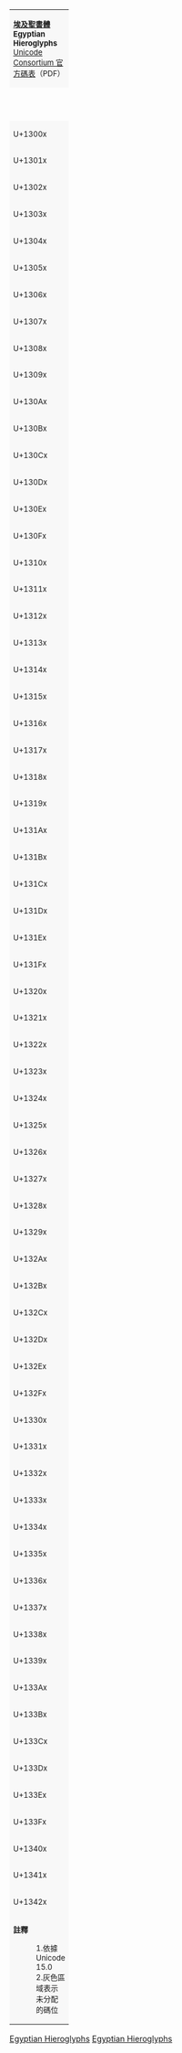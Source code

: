 {| class="wikitable nounderlines" style="border-collapse:collapse;background:#FFFFFF;font-size:large;text-align:center;font-family: sans-serif,'Noto Sans EgyptHiero','Aegyptus_R','Aegyptus_B','Gardiner','NewGardiner','Segoe UI Historic';"
| colspan="17" style="background:#F8F8F8;font-size:small" | '''[[埃及聖書體 (Unicode區段)|埃及聖書體]]'''<br />'''Egyptian Hieroglyphs'''{{ref label|U13000_as_of_Unicode_version|1}}{{ref label|U13000_grey|2}}<br />[https://www.unicode.org/charts/PDF/U13000.pdf Unicode Consortium 官方碼表]（PDF）
|- style="background:#F8F8F8;font-size:small"
| style="width:45pt" | &nbsp; || style="width:20pt"  | 0 || style="width:20pt"  | 1 || style="width:20pt"  | 2 || style="width:20pt"  | 3 || style="width:20pt"  | 4 || style="width:20pt"  | 5 || style="width:20pt"  | 6 || style="width:20pt"  | 7 || style="width:20pt"  | 8 || style="width:20pt"  | 9 || style="width:20pt"  | A || style="width:20pt"  | B || style="width:20pt"  | C || style="width:20pt"  | D || style="width:20pt"  | E || style="width:20pt"  | F
|-
| style="background:#F8F8F8;font-size:small" | U+1300x
| title="U+13000: EGYPTIAN HIEROGLYPH A001" | &#x13000;
| title="U+13001: EGYPTIAN HIEROGLYPH A002" | &#x13001;
| title="U+13002: EGYPTIAN HIEROGLYPH A003" | &#x13002;
| title="U+13003: EGYPTIAN HIEROGLYPH A004" | &#x13003;
| title="U+13004: EGYPTIAN HIEROGLYPH A005" | &#x13004;
| title="U+13005: EGYPTIAN HIEROGLYPH A005A" | &#x13005;
| title="U+13006: EGYPTIAN HIEROGLYPH A006" | &#x13006;
| title="U+13007: EGYPTIAN HIEROGLYPH A006A" | &#x13007;
| title="U+13008: EGYPTIAN HIEROGLYPH A006B" | &#x13008;
| title="U+13009: EGYPTIAN HIEROGLYPH A007" | &#x13009;
| title="U+1300A: EGYPTIAN HIEROGLYPH A008" | &#x1300A;
| title="U+1300B: EGYPTIAN HIEROGLYPH A009" | &#x1300B;
| title="U+1300C: EGYPTIAN HIEROGLYPH A010" | &#x1300C;
| title="U+1300D: EGYPTIAN HIEROGLYPH A011" | &#x1300D;
| title="U+1300E: EGYPTIAN HIEROGLYPH A012" | &#x1300E;
| title="U+1300F: EGYPTIAN HIEROGLYPH A013" | &#x1300F;
|-
| style="background:#F8F8F8;font-size:small" | U+1301x
| title="U+13010: EGYPTIAN HIEROGLYPH A014" | &#x13010;
| title="U+13011: EGYPTIAN HIEROGLYPH A014A" | &#x13011;
| title="U+13012: EGYPTIAN HIEROGLYPH A015" | &#x13012;
| title="U+13013: EGYPTIAN HIEROGLYPH A016" | &#x13013;
| title="U+13014: EGYPTIAN HIEROGLYPH A017" | &#x13014;
| title="U+13015: EGYPTIAN HIEROGLYPH A017A" | &#x13015;
| title="U+13016: EGYPTIAN HIEROGLYPH A018" | &#x13016;
| title="U+13017: EGYPTIAN HIEROGLYPH A019" | &#x13017;
| title="U+13018: EGYPTIAN HIEROGLYPH A020" | &#x13018;
| title="U+13019: EGYPTIAN HIEROGLYPH A021" | &#x13019;
| title="U+1301A: EGYPTIAN HIEROGLYPH A022" | &#x1301A;
| title="U+1301B: EGYPTIAN HIEROGLYPH A023" | &#x1301B;
| title="U+1301C: EGYPTIAN HIEROGLYPH A024" | &#x1301C;
| title="U+1301D: EGYPTIAN HIEROGLYPH A025" | &#x1301D;
| title="U+1301E: EGYPTIAN HIEROGLYPH A026" | &#x1301E;
| title="U+1301F: EGYPTIAN HIEROGLYPH A027" | &#x1301F;
|-
| style="background:#F8F8F8;font-size:small" | U+1302x
| title="U+13020: EGYPTIAN HIEROGLYPH A028" | &#x13020;
| title="U+13021: EGYPTIAN HIEROGLYPH A029" | &#x13021;
| title="U+13022: EGYPTIAN HIEROGLYPH A030" | &#x13022;
| title="U+13023: EGYPTIAN HIEROGLYPH A031" | &#x13023;
| title="U+13024: EGYPTIAN HIEROGLYPH A032" | &#x13024;
| title="U+13025: EGYPTIAN HIEROGLYPH A032A" | &#x13025;
| title="U+13026: EGYPTIAN HIEROGLYPH A033" | &#x13026;
| title="U+13027: EGYPTIAN HIEROGLYPH A034" | &#x13027;
| title="U+13028: EGYPTIAN HIEROGLYPH A035" | &#x13028;
| title="U+13029: EGYPTIAN HIEROGLYPH A036" | &#x13029;
| title="U+1302A: EGYPTIAN HIEROGLYPH A037" | &#x1302A;
| title="U+1302B: EGYPTIAN HIEROGLYPH A038" | &#x1302B;
| title="U+1302C: EGYPTIAN HIEROGLYPH A039" | &#x1302C;
| title="U+1302D: EGYPTIAN HIEROGLYPH A040" | &#x1302D;
| title="U+1302E: EGYPTIAN HIEROGLYPH A040A" | &#x1302E;
| title="U+1302F: EGYPTIAN HIEROGLYPH A041" | &#x1302F;
|-
| style="background:#F8F8F8;font-size:small" | U+1303x
| title="U+13030: EGYPTIAN HIEROGLYPH A042" | &#x13030;
| title="U+13031: EGYPTIAN HIEROGLYPH A042A" | &#x13031;
| title="U+13032: EGYPTIAN HIEROGLYPH A043" | &#x13032;
| title="U+13033: EGYPTIAN HIEROGLYPH A043A" | &#x13033;
| title="U+13034: EGYPTIAN HIEROGLYPH A044" | &#x13034;
| title="U+13035: EGYPTIAN HIEROGLYPH A045" | &#x13035;
| title="U+13036: EGYPTIAN HIEROGLYPH A045A" | &#x13036;
| title="U+13037: EGYPTIAN HIEROGLYPH A046" | &#x13037;
| title="U+13038: EGYPTIAN HIEROGLYPH A047" | &#x13038;
| title="U+13039: EGYPTIAN HIEROGLYPH A048" | &#x13039;
| title="U+1303A: EGYPTIAN HIEROGLYPH A049" | &#x1303A;
| title="U+1303B: EGYPTIAN HIEROGLYPH A050" | &#x1303B;
| title="U+1303C: EGYPTIAN HIEROGLYPH A051" | &#x1303C;
| title="U+1303D: EGYPTIAN HIEROGLYPH A052" | &#x1303D;
| title="U+1303E: EGYPTIAN HIEROGLYPH A053" | &#x1303E;
| title="U+1303F: EGYPTIAN HIEROGLYPH A054" | &#x1303F;
|-
| style="background:#F8F8F8;font-size:small" | U+1304x
| title="U+13040: EGYPTIAN HIEROGLYPH A055" | &#x13040;
| title="U+13041: EGYPTIAN HIEROGLYPH A056" | &#x13041;
| title="U+13042: EGYPTIAN HIEROGLYPH A057" | &#x13042;
| title="U+13043: EGYPTIAN HIEROGLYPH A058" | &#x13043;
| title="U+13044: EGYPTIAN HIEROGLYPH A059" | &#x13044;
| title="U+13045: EGYPTIAN HIEROGLYPH A060" | &#x13045;
| title="U+13046: EGYPTIAN HIEROGLYPH A061" | &#x13046;
| title="U+13047: EGYPTIAN HIEROGLYPH A062" | &#x13047;
| title="U+13048: EGYPTIAN HIEROGLYPH A063" | &#x13048;
| title="U+13049: EGYPTIAN HIEROGLYPH A064" | &#x13049;
| title="U+1304A: EGYPTIAN HIEROGLYPH A065" | &#x1304A;
| title="U+1304B: EGYPTIAN HIEROGLYPH A066" | &#x1304B;
| title="U+1304C: EGYPTIAN HIEROGLYPH A067" | &#x1304C;
| title="U+1304D: EGYPTIAN HIEROGLYPH A068" | &#x1304D;
| title="U+1304E: EGYPTIAN HIEROGLYPH A069" | &#x1304E;
| title="U+1304F: EGYPTIAN HIEROGLYPH A070" | &#x1304F;
|-
| style="background:#F8F8F8;font-size:small" | U+1305x
| title="U+13050: EGYPTIAN HIEROGLYPH B001" | &#x13050;
| title="U+13051: EGYPTIAN HIEROGLYPH B002" | &#x13051;
| title="U+13052: EGYPTIAN HIEROGLYPH B003" | &#x13052;
| title="U+13053: EGYPTIAN HIEROGLYPH B004" | &#x13053;
| title="U+13054: EGYPTIAN HIEROGLYPH B005" | &#x13054;
| title="U+13055: EGYPTIAN HIEROGLYPH B005A" | &#x13055;
| title="U+13056: EGYPTIAN HIEROGLYPH B006" | &#x13056;
| title="U+13057: EGYPTIAN HIEROGLYPH B007" | &#x13057;
| title="U+13058: EGYPTIAN HIEROGLYPH B008" | &#x13058;
| title="U+13059: EGYPTIAN HIEROGLYPH B009" | &#x13059;
| title="U+1305A: EGYPTIAN HIEROGLYPH C001" | &#x1305A;
| title="U+1305B: EGYPTIAN HIEROGLYPH C002" | &#x1305B;
| title="U+1305C: EGYPTIAN HIEROGLYPH C002A" | &#x1305C;
| title="U+1305D: EGYPTIAN HIEROGLYPH C002B" | &#x1305D;
| title="U+1305E: EGYPTIAN HIEROGLYPH C002C" | &#x1305E;
| title="U+1305F: EGYPTIAN HIEROGLYPH C003" | &#x1305F;
|-
| style="background:#F8F8F8;font-size:small" | U+1306x
| title="U+13060: EGYPTIAN HIEROGLYPH C004" | &#x13060;
| title="U+13061: EGYPTIAN HIEROGLYPH C005" | &#x13061;
| title="U+13062: EGYPTIAN HIEROGLYPH C006" | &#x13062;
| title="U+13063: EGYPTIAN HIEROGLYPH C007" | &#x13063;
| title="U+13064: EGYPTIAN HIEROGLYPH C008" | &#x13064;
| title="U+13065: EGYPTIAN HIEROGLYPH C009" | &#x13065;
| title="U+13066: EGYPTIAN HIEROGLYPH C010" | &#x13066;
| title="U+13067: EGYPTIAN HIEROGLYPH C010A" | &#x13067;
| title="U+13068: EGYPTIAN HIEROGLYPH C011" | &#x13068;
| title="U+13069: EGYPTIAN HIEROGLYPH C012" | &#x13069;
| title="U+1306A: EGYPTIAN HIEROGLYPH C013" | &#x1306A;
| title="U+1306B: EGYPTIAN HIEROGLYPH C014" | &#x1306B;
| title="U+1306C: EGYPTIAN HIEROGLYPH C015" | &#x1306C;
| title="U+1306D: EGYPTIAN HIEROGLYPH C016" | &#x1306D;
| title="U+1306E: EGYPTIAN HIEROGLYPH C017" | &#x1306E;
| title="U+1306F: EGYPTIAN HIEROGLYPH C018" | &#x1306F;
|-
| style="background:#F8F8F8;font-size:small" | U+1307x
| title="U+13070: EGYPTIAN HIEROGLYPH C019" | &#x13070;
| title="U+13071: EGYPTIAN HIEROGLYPH C020" | &#x13071;
| title="U+13072: EGYPTIAN HIEROGLYPH C021" | &#x13072;
| title="U+13073: EGYPTIAN HIEROGLYPH C022" | &#x13073;
| title="U+13074: EGYPTIAN HIEROGLYPH C023" | &#x13074;
| title="U+13075: EGYPTIAN HIEROGLYPH C024" | &#x13075;
| title="U+13076: EGYPTIAN HIEROGLYPH D001" | &#x13076;
| title="U+13077: EGYPTIAN HIEROGLYPH D002" | &#x13077;
| title="U+13078: EGYPTIAN HIEROGLYPH D003" | &#x13078;
| title="U+13079: EGYPTIAN HIEROGLYPH D004" | &#x13079;
| title="U+1307A: EGYPTIAN HIEROGLYPH D005" | &#x1307A;
| title="U+1307B: EGYPTIAN HIEROGLYPH D006" | &#x1307B;
| title="U+1307C: EGYPTIAN HIEROGLYPH D007" | &#x1307C;
| title="U+1307D: EGYPTIAN HIEROGLYPH D008" | &#x1307D;
| title="U+1307E: EGYPTIAN HIEROGLYPH D008A" | &#x1307E;
| title="U+1307F: EGYPTIAN HIEROGLYPH D009" | &#x1307F;
|-
| style="background:#F8F8F8;font-size:small" | U+1308x
| title="U+13080: EGYPTIAN HIEROGLYPH D010" | &#x13080;
| title="U+13081: EGYPTIAN HIEROGLYPH D011" | &#x13081;
| title="U+13082: EGYPTIAN HIEROGLYPH D012" | &#x13082;
| title="U+13083: EGYPTIAN HIEROGLYPH D013" | &#x13083;
| title="U+13084: EGYPTIAN HIEROGLYPH D014" | &#x13084;
| title="U+13085: EGYPTIAN HIEROGLYPH D015" | &#x13085;
| title="U+13086: EGYPTIAN HIEROGLYPH D016" | &#x13086;
| title="U+13087: EGYPTIAN HIEROGLYPH D017" | &#x13087;
| title="U+13088: EGYPTIAN HIEROGLYPH D018" | &#x13088;
| title="U+13089: EGYPTIAN HIEROGLYPH D019" | &#x13089;
| title="U+1308A: EGYPTIAN HIEROGLYPH D020" | &#x1308A;
| title="U+1308B: EGYPTIAN HIEROGLYPH D021" | &#x1308B;
| title="U+1308C: EGYPTIAN HIEROGLYPH D022" | &#x1308C;
| title="U+1308D: EGYPTIAN HIEROGLYPH D023" | &#x1308D;
| title="U+1308E: EGYPTIAN HIEROGLYPH D024" | &#x1308E;
| title="U+1308F: EGYPTIAN HIEROGLYPH D025" | &#x1308F;
|-
| style="background:#F8F8F8;font-size:small" | U+1309x
| title="U+13090: EGYPTIAN HIEROGLYPH D026" | &#x13090;
| title="U+13091: EGYPTIAN HIEROGLYPH D027" | &#x13091;
| title="U+13092: EGYPTIAN HIEROGLYPH D027A" | &#x13092;
| title="U+13093: EGYPTIAN HIEROGLYPH D028" | &#x13093;
| title="U+13094: EGYPTIAN HIEROGLYPH D029" | &#x13094;
| title="U+13095: EGYPTIAN HIEROGLYPH D030" | &#x13095;
| title="U+13096: EGYPTIAN HIEROGLYPH D031" | &#x13096;
| title="U+13097: EGYPTIAN HIEROGLYPH D031A" | &#x13097;
| title="U+13098: EGYPTIAN HIEROGLYPH D032" | &#x13098;
| title="U+13099: EGYPTIAN HIEROGLYPH D033" | &#x13099;
| title="U+1309A: EGYPTIAN HIEROGLYPH D034" | &#x1309A;
| title="U+1309B: EGYPTIAN HIEROGLYPH D034A" | &#x1309B;
| title="U+1309C: EGYPTIAN HIEROGLYPH D035" | &#x1309C;
| title="U+1309D: EGYPTIAN HIEROGLYPH D036" | &#x1309D;
| title="U+1309E: EGYPTIAN HIEROGLYPH D037" | &#x1309E;
| title="U+1309F: EGYPTIAN HIEROGLYPH D038" | &#x1309F;
|-
| style="background:#F8F8F8;font-size:small" | U+130Ax
| title="U+130A0: EGYPTIAN HIEROGLYPH D039" | &#x130A0;
| title="U+130A1: EGYPTIAN HIEROGLYPH D040" | &#x130A1;
| title="U+130A2: EGYPTIAN HIEROGLYPH D041" | &#x130A2;
| title="U+130A3: EGYPTIAN HIEROGLYPH D042" | &#x130A3;
| title="U+130A4: EGYPTIAN HIEROGLYPH D043" | &#x130A4;
| title="U+130A5: EGYPTIAN HIEROGLYPH D044" | &#x130A5;
| title="U+130A6: EGYPTIAN HIEROGLYPH D045" | &#x130A6;
| title="U+130A7: EGYPTIAN HIEROGLYPH D046" | &#x130A7;
| title="U+130A8: EGYPTIAN HIEROGLYPH D046A" | &#x130A8;
| title="U+130A9: EGYPTIAN HIEROGLYPH D047" | &#x130A9;
| title="U+130AA: EGYPTIAN HIEROGLYPH D048" | &#x130AA;
| title="U+130AB: EGYPTIAN HIEROGLYPH D048A" | &#x130AB;
| title="U+130AC: EGYPTIAN HIEROGLYPH D049" | &#x130AC;
| title="U+130AD: EGYPTIAN HIEROGLYPH D050" | &#x130AD;
| title="U+130AE: EGYPTIAN HIEROGLYPH D050A" | &#x130AE;
| title="U+130AF: EGYPTIAN HIEROGLYPH D050B" | &#x130AF;
|-
| style="background:#F8F8F8;font-size:small" | U+130Bx
| title="U+130B0: EGYPTIAN HIEROGLYPH D050C" | &#x130B0;
| title="U+130B1: EGYPTIAN HIEROGLYPH D050D" | &#x130B1;
| title="U+130B2: EGYPTIAN HIEROGLYPH D050E" | &#x130B2;
| title="U+130B3: EGYPTIAN HIEROGLYPH D050F" | &#x130B3;
| title="U+130B4: EGYPTIAN HIEROGLYPH D050G" | &#x130B4;
| title="U+130B5: EGYPTIAN HIEROGLYPH D050H" | &#x130B5;
| title="U+130B6: EGYPTIAN HIEROGLYPH D050I" | &#x130B6;
| title="U+130B7: EGYPTIAN HIEROGLYPH D051" | &#x130B7;
| title="U+130B8: EGYPTIAN HIEROGLYPH D052" | &#x130B8;
| title="U+130B9: EGYPTIAN HIEROGLYPH D052A" | &#x130B9;
| title="U+130BA: EGYPTIAN HIEROGLYPH D053" | &#x130BA;
| title="U+130BB: EGYPTIAN HIEROGLYPH D054" | &#x130BB;
| title="U+130BC: EGYPTIAN HIEROGLYPH D054A" | &#x130BC;
| title="U+130BD: EGYPTIAN HIEROGLYPH D055" | &#x130BD;
| title="U+130BE: EGYPTIAN HIEROGLYPH D056" | &#x130BE;
| title="U+130BF: EGYPTIAN HIEROGLYPH D057" | &#x130BF;
|-
| style="background:#F8F8F8;font-size:small" | U+130Cx
| title="U+130C0: EGYPTIAN HIEROGLYPH D058" | &#x130C0;
| title="U+130C1: EGYPTIAN HIEROGLYPH D059" | &#x130C1;
| title="U+130C2: EGYPTIAN HIEROGLYPH D060" | &#x130C2;
| title="U+130C3: EGYPTIAN HIEROGLYPH D061" | &#x130C3;
| title="U+130C4: EGYPTIAN HIEROGLYPH D062" | &#x130C4;
| title="U+130C5: EGYPTIAN HIEROGLYPH D063" | &#x130C5;
| title="U+130C6: EGYPTIAN HIEROGLYPH D064" | &#x130C6;
| title="U+130C7: EGYPTIAN HIEROGLYPH D065" | &#x130C7;
| title="U+130C8: EGYPTIAN HIEROGLYPH D066" | &#x130C8;
| title="U+130C9: EGYPTIAN HIEROGLYPH D067" | &#x130C9;
| title="U+130CA: EGYPTIAN HIEROGLYPH D067A" | &#x130CA;
| title="U+130CB: EGYPTIAN HIEROGLYPH D067B" | &#x130CB;
| title="U+130CC: EGYPTIAN HIEROGLYPH D067C" | &#x130CC;
| title="U+130CD: EGYPTIAN HIEROGLYPH D067D" | &#x130CD;
| title="U+130CE: EGYPTIAN HIEROGLYPH D067E" | &#x130CE;
| title="U+130CF: EGYPTIAN HIEROGLYPH D067F" | &#x130CF;
|-
| style="background:#F8F8F8;font-size:small" | U+130Dx
| title="U+130D0: EGYPTIAN HIEROGLYPH D067G" | &#x130D0;
| title="U+130D1: EGYPTIAN HIEROGLYPH D067H" | &#x130D1;
| title="U+130D2: EGYPTIAN HIEROGLYPH E001" | &#x130D2;
| title="U+130D3: EGYPTIAN HIEROGLYPH E002" | &#x130D3;
| title="U+130D4: EGYPTIAN HIEROGLYPH E003" | &#x130D4;
| title="U+130D5: EGYPTIAN HIEROGLYPH E004" | &#x130D5;
| title="U+130D6: EGYPTIAN HIEROGLYPH E005" | &#x130D6;
| title="U+130D7: EGYPTIAN HIEROGLYPH E006" | &#x130D7;
| title="U+130D8: EGYPTIAN HIEROGLYPH E007" | &#x130D8;
| title="U+130D9: EGYPTIAN HIEROGLYPH E008" | &#x130D9;
| title="U+130DA: EGYPTIAN HIEROGLYPH E008A" | &#x130DA;
| title="U+130DB: EGYPTIAN HIEROGLYPH E009" | &#x130DB;
| title="U+130DC: EGYPTIAN HIEROGLYPH E009A" | &#x130DC;
| title="U+130DD: EGYPTIAN HIEROGLYPH E010" | &#x130DD;
| title="U+130DE: EGYPTIAN HIEROGLYPH E011" | &#x130DE;
| title="U+130DF: EGYPTIAN HIEROGLYPH E012" | &#x130DF;
|-
| style="background:#F8F8F8;font-size:small" | U+130Ex
| title="U+130E0: EGYPTIAN HIEROGLYPH E013" | &#x130E0;
| title="U+130E1: EGYPTIAN HIEROGLYPH E014" | &#x130E1;
| title="U+130E2: EGYPTIAN HIEROGLYPH E015" | &#x130E2;
| title="U+130E3: EGYPTIAN HIEROGLYPH E016" | &#x130E3;
| title="U+130E4: EGYPTIAN HIEROGLYPH E016A" | &#x130E4;
| title="U+130E5: EGYPTIAN HIEROGLYPH E017" | &#x130E5;
| title="U+130E6: EGYPTIAN HIEROGLYPH E017A" | &#x130E6;
| title="U+130E7: EGYPTIAN HIEROGLYPH E018" | &#x130E7;
| title="U+130E8: EGYPTIAN HIEROGLYPH E019" | &#x130E8;
| title="U+130E9: EGYPTIAN HIEROGLYPH E020" | &#x130E9;
| title="U+130EA: EGYPTIAN HIEROGLYPH E020A" | &#x130EA;
| title="U+130EB: EGYPTIAN HIEROGLYPH E021" | &#x130EB;
| title="U+130EC: EGYPTIAN HIEROGLYPH E022" | &#x130EC;
| title="U+130ED: EGYPTIAN HIEROGLYPH E023" | &#x130ED;
| title="U+130EE: EGYPTIAN HIEROGLYPH E024" | &#x130EE;
| title="U+130EF: EGYPTIAN HIEROGLYPH E025" | &#x130EF;
|-
| style="background:#F8F8F8;font-size:small" | U+130Fx
| title="U+130F0: EGYPTIAN HIEROGLYPH E026" | &#x130F0;
| title="U+130F1: EGYPTIAN HIEROGLYPH E027" | &#x130F1;
| title="U+130F2: EGYPTIAN HIEROGLYPH E028" | &#x130F2;
| title="U+130F3: EGYPTIAN HIEROGLYPH E028A" | &#x130F3;
| title="U+130F4: EGYPTIAN HIEROGLYPH E029" | &#x130F4;
| title="U+130F5: EGYPTIAN HIEROGLYPH E030" | &#x130F5;
| title="U+130F6: EGYPTIAN HIEROGLYPH E031" | &#x130F6;
| title="U+130F7: EGYPTIAN HIEROGLYPH E032" | &#x130F7;
| title="U+130F8: EGYPTIAN HIEROGLYPH E033" | &#x130F8;
| title="U+130F9: EGYPTIAN HIEROGLYPH E034" | &#x130F9;
| title="U+130FA: EGYPTIAN HIEROGLYPH E034A" | &#x130FA;
| title="U+130FB: EGYPTIAN HIEROGLYPH E036" | &#x130FB;
| title="U+130FC: EGYPTIAN HIEROGLYPH E037" | &#x130FC;
| title="U+130FD: EGYPTIAN HIEROGLYPH E038" | &#x130FD;
| title="U+130FE: EGYPTIAN HIEROGLYPH F001" | &#x130FE;
| title="U+130FF: EGYPTIAN HIEROGLYPH F001A" | &#x130FF;
|-
| style="background:#F8F8F8;font-size:small" | U+1310x
| title="U+13100: EGYPTIAN HIEROGLYPH F002" | &#x13100;
| title="U+13101: EGYPTIAN HIEROGLYPH F003" | &#x13101;
| title="U+13102: EGYPTIAN HIEROGLYPH F004" | &#x13102;
| title="U+13103: EGYPTIAN HIEROGLYPH F005" | &#x13103;
| title="U+13104: EGYPTIAN HIEROGLYPH F006" | &#x13104;
| title="U+13105: EGYPTIAN HIEROGLYPH F007" | &#x13105;
| title="U+13106: EGYPTIAN HIEROGLYPH F008" | &#x13106;
| title="U+13107: EGYPTIAN HIEROGLYPH F009" | &#x13107;
| title="U+13108: EGYPTIAN HIEROGLYPH F010" | &#x13108;
| title="U+13109: EGYPTIAN HIEROGLYPH F011" | &#x13109;
| title="U+1310A: EGYPTIAN HIEROGLYPH F012" | &#x1310A;
| title="U+1310B: EGYPTIAN HIEROGLYPH F013" | &#x1310B;
| title="U+1310C: EGYPTIAN HIEROGLYPH F013A" | &#x1310C;
| title="U+1310D: EGYPTIAN HIEROGLYPH F014" | &#x1310D;
| title="U+1310E: EGYPTIAN HIEROGLYPH F015" | &#x1310E;
| title="U+1310F: EGYPTIAN HIEROGLYPH F016" | &#x1310F;
|-
| style="background:#F8F8F8;font-size:small" | U+1311x
| title="U+13110: EGYPTIAN HIEROGLYPH F017" | &#x13110;
| title="U+13111: EGYPTIAN HIEROGLYPH F018" | &#x13111;
| title="U+13112: EGYPTIAN HIEROGLYPH F019" | &#x13112;
| title="U+13113: EGYPTIAN HIEROGLYPH F020" | &#x13113;
| title="U+13114: EGYPTIAN HIEROGLYPH F021" | &#x13114;
| title="U+13115: EGYPTIAN HIEROGLYPH F021A" | &#x13115;
| title="U+13116: EGYPTIAN HIEROGLYPH F022" | &#x13116;
| title="U+13117: EGYPTIAN HIEROGLYPH F023" | &#x13117;
| title="U+13118: EGYPTIAN HIEROGLYPH F024" | &#x13118;
| title="U+13119: EGYPTIAN HIEROGLYPH F025" | &#x13119;
| title="U+1311A: EGYPTIAN HIEROGLYPH F026" | &#x1311A;
| title="U+1311B: EGYPTIAN HIEROGLYPH F027" | &#x1311B;
| title="U+1311C: EGYPTIAN HIEROGLYPH F028" | &#x1311C;
| title="U+1311D: EGYPTIAN HIEROGLYPH F029" | &#x1311D;
| title="U+1311E: EGYPTIAN HIEROGLYPH F030" | &#x1311E;
| title="U+1311F: EGYPTIAN HIEROGLYPH F031" | &#x1311F;
|-
| style="background:#F8F8F8;font-size:small" | U+1312x
| title="U+13120: EGYPTIAN HIEROGLYPH F031A" | &#x13120;
| title="U+13121: EGYPTIAN HIEROGLYPH F032" | &#x13121;
| title="U+13122: EGYPTIAN HIEROGLYPH F033" | &#x13122;
| title="U+13123: EGYPTIAN HIEROGLYPH F034" | &#x13123;
| title="U+13124: EGYPTIAN HIEROGLYPH F035" | &#x13124;
| title="U+13125: EGYPTIAN HIEROGLYPH F036" | &#x13125;
| title="U+13126: EGYPTIAN HIEROGLYPH F037" | &#x13126;
| title="U+13127: EGYPTIAN HIEROGLYPH F037A" | &#x13127;
| title="U+13128: EGYPTIAN HIEROGLYPH F038" | &#x13128;
| title="U+13129: EGYPTIAN HIEROGLYPH F038A" | &#x13129;
| title="U+1312A: EGYPTIAN HIEROGLYPH F039" | &#x1312A;
| title="U+1312B: EGYPTIAN HIEROGLYPH F040" | &#x1312B;
| title="U+1312C: EGYPTIAN HIEROGLYPH F041" | &#x1312C;
| title="U+1312D: EGYPTIAN HIEROGLYPH F042" | &#x1312D;
| title="U+1312E: EGYPTIAN HIEROGLYPH F043" | &#x1312E;
| title="U+1312F: EGYPTIAN HIEROGLYPH F044" | &#x1312F;
|-
| style="background:#F8F8F8;font-size:small" | U+1313x
| title="U+13130: EGYPTIAN HIEROGLYPH F045" | &#x13130;
| title="U+13131: EGYPTIAN HIEROGLYPH F045A" | &#x13131;
| title="U+13132: EGYPTIAN HIEROGLYPH F046" | &#x13132;
| title="U+13133: EGYPTIAN HIEROGLYPH F046A" | &#x13133;
| title="U+13134: EGYPTIAN HIEROGLYPH F047" | &#x13134;
| title="U+13135: EGYPTIAN HIEROGLYPH F047A" | &#x13135;
| title="U+13136: EGYPTIAN HIEROGLYPH F048" | &#x13136;
| title="U+13137: EGYPTIAN HIEROGLYPH F049" | &#x13137;
| title="U+13138: EGYPTIAN HIEROGLYPH F050" | &#x13138;
| title="U+13139: EGYPTIAN HIEROGLYPH F051" | &#x13139;
| title="U+1313A: EGYPTIAN HIEROGLYPH F051A" | &#x1313A;
| title="U+1313B: EGYPTIAN HIEROGLYPH F051B" | &#x1313B;
| title="U+1313C: EGYPTIAN HIEROGLYPH F051C" | &#x1313C;
| title="U+1313D: EGYPTIAN HIEROGLYPH F052" | &#x1313D;
| title="U+1313E: EGYPTIAN HIEROGLYPH F053" | &#x1313E;
| title="U+1313F: EGYPTIAN HIEROGLYPH G001" | &#x1313F;
|-
| style="background:#F8F8F8;font-size:small" | U+1314x
| title="U+13140: EGYPTIAN HIEROGLYPH G002" | &#x13140;
| title="U+13141: EGYPTIAN HIEROGLYPH G003" | &#x13141;
| title="U+13142: EGYPTIAN HIEROGLYPH G004" | &#x13142;
| title="U+13143: EGYPTIAN HIEROGLYPH G005" | &#x13143;
| title="U+13144: EGYPTIAN HIEROGLYPH G006" | &#x13144;
| title="U+13145: EGYPTIAN HIEROGLYPH G006A" | &#x13145;
| title="U+13146: EGYPTIAN HIEROGLYPH G007" | &#x13146;
| title="U+13147: EGYPTIAN HIEROGLYPH G007A" | &#x13147;
| title="U+13148: EGYPTIAN HIEROGLYPH G007B" | &#x13148;
| title="U+13149: EGYPTIAN HIEROGLYPH G008" | &#x13149;
| title="U+1314A: EGYPTIAN HIEROGLYPH G009" | &#x1314A;
| title="U+1314B: EGYPTIAN HIEROGLYPH G010" | &#x1314B;
| title="U+1314C: EGYPTIAN HIEROGLYPH G011" | &#x1314C;
| title="U+1314D: EGYPTIAN HIEROGLYPH G011A" | &#x1314D;
| title="U+1314E: EGYPTIAN HIEROGLYPH G012" | &#x1314E;
| title="U+1314F: EGYPTIAN HIEROGLYPH G013" | &#x1314F;
|-
| style="background:#F8F8F8;font-size:small" | U+1315x
| title="U+13150: EGYPTIAN HIEROGLYPH G014" | &#x13150;
| title="U+13151: EGYPTIAN HIEROGLYPH G015" | &#x13151;
| title="U+13152: EGYPTIAN HIEROGLYPH G016" | &#x13152;
| title="U+13153: EGYPTIAN HIEROGLYPH G017" | &#x13153;
| title="U+13154: EGYPTIAN HIEROGLYPH G018" | &#x13154;
| title="U+13155: EGYPTIAN HIEROGLYPH G019" | &#x13155;
| title="U+13156: EGYPTIAN HIEROGLYPH G020" | &#x13156;
| title="U+13157: EGYPTIAN HIEROGLYPH G020A" | &#x13157;
| title="U+13158: EGYPTIAN HIEROGLYPH G021" | &#x13158;
| title="U+13159: EGYPTIAN HIEROGLYPH G022" | &#x13159;
| title="U+1315A: EGYPTIAN HIEROGLYPH G023" | &#x1315A;
| title="U+1315B: EGYPTIAN HIEROGLYPH G024" | &#x1315B;
| title="U+1315C: EGYPTIAN HIEROGLYPH G025" | &#x1315C;
| title="U+1315D: EGYPTIAN HIEROGLYPH G026" | &#x1315D;
| title="U+1315E: EGYPTIAN HIEROGLYPH G026A" | &#x1315E;
| title="U+1315F: EGYPTIAN HIEROGLYPH G027" | &#x1315F;
|-
| style="background:#F8F8F8;font-size:small" | U+1316x
| title="U+13160: EGYPTIAN HIEROGLYPH G028" | &#x13160;
| title="U+13161: EGYPTIAN HIEROGLYPH G029" | &#x13161;
| title="U+13162: EGYPTIAN HIEROGLYPH G030" | &#x13162;
| title="U+13163: EGYPTIAN HIEROGLYPH G031" | &#x13163;
| title="U+13164: EGYPTIAN HIEROGLYPH G032" | &#x13164;
| title="U+13165: EGYPTIAN HIEROGLYPH G033" | &#x13165;
| title="U+13166: EGYPTIAN HIEROGLYPH G034" | &#x13166;
| title="U+13167: EGYPTIAN HIEROGLYPH G035" | &#x13167;
| title="U+13168: EGYPTIAN HIEROGLYPH G036" | &#x13168;
| title="U+13169: EGYPTIAN HIEROGLYPH G036A" | &#x13169;
| title="U+1316A: EGYPTIAN HIEROGLYPH G037" | &#x1316A;
| title="U+1316B: EGYPTIAN HIEROGLYPH G037A" | &#x1316B;
| title="U+1316C: EGYPTIAN HIEROGLYPH G038" | &#x1316C;
| title="U+1316D: EGYPTIAN HIEROGLYPH G039" | &#x1316D;
| title="U+1316E: EGYPTIAN HIEROGLYPH G040" | &#x1316E;
| title="U+1316F: EGYPTIAN HIEROGLYPH G041" | &#x1316F;
|-
| style="background:#F8F8F8;font-size:small" | U+1317x
| title="U+13170: EGYPTIAN HIEROGLYPH G042" | &#x13170;
| title="U+13171: EGYPTIAN HIEROGLYPH G043" | &#x13171;
| title="U+13172: EGYPTIAN HIEROGLYPH G043A" | &#x13172;
| title="U+13173: EGYPTIAN HIEROGLYPH G044" | &#x13173;
| title="U+13174: EGYPTIAN HIEROGLYPH G045" | &#x13174;
| title="U+13175: EGYPTIAN HIEROGLYPH G045A" | &#x13175;
| title="U+13176: EGYPTIAN HIEROGLYPH G046" | &#x13176;
| title="U+13177: EGYPTIAN HIEROGLYPH G047" | &#x13177;
| title="U+13178: EGYPTIAN HIEROGLYPH G048" | &#x13178;
| title="U+13179: EGYPTIAN HIEROGLYPH G049" | &#x13179;
| title="U+1317A: EGYPTIAN HIEROGLYPH G050" | &#x1317A;
| title="U+1317B: EGYPTIAN HIEROGLYPH G051" | &#x1317B;
| title="U+1317C: EGYPTIAN HIEROGLYPH G052" | &#x1317C;
| title="U+1317D: EGYPTIAN HIEROGLYPH G053" | &#x1317D;
| title="U+1317E: EGYPTIAN HIEROGLYPH G054" | &#x1317E;
| title="U+1317F: EGYPTIAN HIEROGLYPH H001" | &#x1317F;
|-
| style="background:#F8F8F8;font-size:small" | U+1318x
| title="U+13180: EGYPTIAN HIEROGLYPH H002" | &#x13180;
| title="U+13181: EGYPTIAN HIEROGLYPH H003" | &#x13181;
| title="U+13182: EGYPTIAN HIEROGLYPH H004" | &#x13182;
| title="U+13183: EGYPTIAN HIEROGLYPH H005" | &#x13183;
| title="U+13184: EGYPTIAN HIEROGLYPH H006" | &#x13184;
| title="U+13185: EGYPTIAN HIEROGLYPH H006A" | &#x13185;
| title="U+13186: EGYPTIAN HIEROGLYPH H007" | &#x13186;
| title="U+13187: EGYPTIAN HIEROGLYPH H008" | &#x13187;
| title="U+13188: EGYPTIAN HIEROGLYPH I001" | &#x13188;
| title="U+13189: EGYPTIAN HIEROGLYPH I002" | &#x13189;
| title="U+1318A: EGYPTIAN HIEROGLYPH I003" | &#x1318A;
| title="U+1318B: EGYPTIAN HIEROGLYPH I004" | &#x1318B;
| title="U+1318C: EGYPTIAN HIEROGLYPH I005" | &#x1318C;
| title="U+1318D: EGYPTIAN HIEROGLYPH I005A" | &#x1318D;
| title="U+1318E: EGYPTIAN HIEROGLYPH I006" | &#x1318E;
| title="U+1318F: EGYPTIAN HIEROGLYPH I007" | &#x1318F;
|-
| style="background:#F8F8F8;font-size:small" | U+1319x
| title="U+13190: EGYPTIAN HIEROGLYPH I008" | &#x13190;
| title="U+13191: EGYPTIAN HIEROGLYPH I009" | &#x13191;
| title="U+13192: EGYPTIAN HIEROGLYPH I009A" | &#x13192;
| title="U+13193: EGYPTIAN HIEROGLYPH I010" | &#x13193;
| title="U+13194: EGYPTIAN HIEROGLYPH I010A" | &#x13194;
| title="U+13195: EGYPTIAN HIEROGLYPH I011" | &#x13195;
| title="U+13196: EGYPTIAN HIEROGLYPH I011A" | &#x13196;
| title="U+13197: EGYPTIAN HIEROGLYPH I012" | &#x13197;
| title="U+13198: EGYPTIAN HIEROGLYPH I013" | &#x13198;
| title="U+13199: EGYPTIAN HIEROGLYPH I014" | &#x13199;
| title="U+1319A: EGYPTIAN HIEROGLYPH I015" | &#x1319A;
| title="U+1319B: EGYPTIAN HIEROGLYPH K001" | &#x1319B;
| title="U+1319C: EGYPTIAN HIEROGLYPH K002" | &#x1319C;
| title="U+1319D: EGYPTIAN HIEROGLYPH K003" | &#x1319D;
| title="U+1319E: EGYPTIAN HIEROGLYPH K004" | &#x1319E;
| title="U+1319F: EGYPTIAN HIEROGLYPH K005" | &#x1319F;
|-
| style="background:#F8F8F8;font-size:small" | U+131Ax
| title="U+131A0: EGYPTIAN HIEROGLYPH K006" | &#x131A0;
| title="U+131A1: EGYPTIAN HIEROGLYPH K007" | &#x131A1;
| title="U+131A2: EGYPTIAN HIEROGLYPH K008" | &#x131A2;
| title="U+131A3: EGYPTIAN HIEROGLYPH L001" | &#x131A3;
| title="U+131A4: EGYPTIAN HIEROGLYPH L002" | &#x131A4;
| title="U+131A5: EGYPTIAN HIEROGLYPH L002A" | &#x131A5;
| title="U+131A6: EGYPTIAN HIEROGLYPH L003" | &#x131A6;
| title="U+131A7: EGYPTIAN HIEROGLYPH L004" | &#x131A7;
| title="U+131A8: EGYPTIAN HIEROGLYPH L005" | &#x131A8;
| title="U+131A9: EGYPTIAN HIEROGLYPH L006" | &#x131A9;
| title="U+131AA: EGYPTIAN HIEROGLYPH L006A" | &#x131AA;
| title="U+131AB: EGYPTIAN HIEROGLYPH L007" | &#x131AB;
| title="U+131AC: EGYPTIAN HIEROGLYPH L008" | &#x131AC;
| title="U+131AD: EGYPTIAN HIEROGLYPH M001" | &#x131AD;
| title="U+131AE: EGYPTIAN HIEROGLYPH M001A" | &#x131AE;
| title="U+131AF: EGYPTIAN HIEROGLYPH M001B" | &#x131AF;
|-
| style="background:#F8F8F8;font-size:small" | U+131Bx
| title="U+131B0: EGYPTIAN HIEROGLYPH M002" | &#x131B0;
| title="U+131B1: EGYPTIAN HIEROGLYPH M003" | &#x131B1;
| title="U+131B2: EGYPTIAN HIEROGLYPH M003A" | &#x131B2;
| title="U+131B3: EGYPTIAN HIEROGLYPH M004" | &#x131B3;
| title="U+131B4: EGYPTIAN HIEROGLYPH M005" | &#x131B4;
| title="U+131B5: EGYPTIAN HIEROGLYPH M006" | &#x131B5;
| title="U+131B6: EGYPTIAN HIEROGLYPH M007" | &#x131B6;
| title="U+131B7: EGYPTIAN HIEROGLYPH M008" | &#x131B7;
| title="U+131B8: EGYPTIAN HIEROGLYPH M009" | &#x131B8;
| title="U+131B9: EGYPTIAN HIEROGLYPH M010" | &#x131B9;
| title="U+131BA: EGYPTIAN HIEROGLYPH M010A" | &#x131BA;
| title="U+131BB: EGYPTIAN HIEROGLYPH M011" | &#x131BB;
| title="U+131BC: EGYPTIAN HIEROGLYPH M012" | &#x131BC;
| title="U+131BD: EGYPTIAN HIEROGLYPH M012A" | &#x131BD;
| title="U+131BE: EGYPTIAN HIEROGLYPH M012B" | &#x131BE;
| title="U+131BF: EGYPTIAN HIEROGLYPH M012C" | &#x131BF;
|-
| style="background:#F8F8F8;font-size:small" | U+131Cx
| title="U+131C0: EGYPTIAN HIEROGLYPH M012D" | &#x131C0;
| title="U+131C1: EGYPTIAN HIEROGLYPH M012E" | &#x131C1;
| title="U+131C2: EGYPTIAN HIEROGLYPH M012F" | &#x131C2;
| title="U+131C3: EGYPTIAN HIEROGLYPH M012G" | &#x131C3;
| title="U+131C4: EGYPTIAN HIEROGLYPH M012H" | &#x131C4;
| title="U+131C5: EGYPTIAN HIEROGLYPH M013" | &#x131C5;
| title="U+131C6: EGYPTIAN HIEROGLYPH M014" | &#x131C6;
| title="U+131C7: EGYPTIAN HIEROGLYPH M015" | &#x131C7;
| title="U+131C8: EGYPTIAN HIEROGLYPH M015A" | &#x131C8;
| title="U+131C9: EGYPTIAN HIEROGLYPH M016" | &#x131C9;
| title="U+131CA: EGYPTIAN HIEROGLYPH M016A" | &#x131CA;
| title="U+131CB: EGYPTIAN HIEROGLYPH M017" | &#x131CB;
| title="U+131CC: EGYPTIAN HIEROGLYPH M017A" | &#x131CC;
| title="U+131CD: EGYPTIAN HIEROGLYPH M018" | &#x131CD;
| title="U+131CE: EGYPTIAN HIEROGLYPH M019" | &#x131CE;
| title="U+131CF: EGYPTIAN HIEROGLYPH M020" | &#x131CF;
|-
| style="background:#F8F8F8;font-size:small" | U+131Dx
| title="U+131D0: EGYPTIAN HIEROGLYPH M021" | &#x131D0;
| title="U+131D1: EGYPTIAN HIEROGLYPH M022" | &#x131D1;
| title="U+131D2: EGYPTIAN HIEROGLYPH M022A" | &#x131D2;
| title="U+131D3: EGYPTIAN HIEROGLYPH M023" | &#x131D3;
| title="U+131D4: EGYPTIAN HIEROGLYPH M024" | &#x131D4;
| title="U+131D5: EGYPTIAN HIEROGLYPH M024A" | &#x131D5;
| title="U+131D6: EGYPTIAN HIEROGLYPH M025" | &#x131D6;
| title="U+131D7: EGYPTIAN HIEROGLYPH M026" | &#x131D7;
| title="U+131D8: EGYPTIAN HIEROGLYPH M027" | &#x131D8;
| title="U+131D9: EGYPTIAN HIEROGLYPH M028" | &#x131D9;
| title="U+131DA: EGYPTIAN HIEROGLYPH M028A" | &#x131DA;
| title="U+131DB: EGYPTIAN HIEROGLYPH M029" | &#x131DB;
| title="U+131DC: EGYPTIAN HIEROGLYPH M030" | &#x131DC;
| title="U+131DD: EGYPTIAN HIEROGLYPH M031" | &#x131DD;
| title="U+131DE: EGYPTIAN HIEROGLYPH M031A" | &#x131DE;
| title="U+131DF: EGYPTIAN HIEROGLYPH M032" | &#x131DF;
|-
| style="background:#F8F8F8;font-size:small" | U+131Ex
| title="U+131E0: EGYPTIAN HIEROGLYPH M033" | &#x131E0;
| title="U+131E1: EGYPTIAN HIEROGLYPH M033A" | &#x131E1;
| title="U+131E2: EGYPTIAN HIEROGLYPH M033B" | &#x131E2;
| title="U+131E3: EGYPTIAN HIEROGLYPH M034" | &#x131E3;
| title="U+131E4: EGYPTIAN HIEROGLYPH M035" | &#x131E4;
| title="U+131E5: EGYPTIAN HIEROGLYPH M036" | &#x131E5;
| title="U+131E6: EGYPTIAN HIEROGLYPH M037" | &#x131E6;
| title="U+131E7: EGYPTIAN HIEROGLYPH M038" | &#x131E7;
| title="U+131E8: EGYPTIAN HIEROGLYPH M039" | &#x131E8;
| title="U+131E9: EGYPTIAN HIEROGLYPH M040" | &#x131E9;
| title="U+131EA: EGYPTIAN HIEROGLYPH M040A" | &#x131EA;
| title="U+131EB: EGYPTIAN HIEROGLYPH M041" | &#x131EB;
| title="U+131EC: EGYPTIAN HIEROGLYPH M042" | &#x131EC;
| title="U+131ED: EGYPTIAN HIEROGLYPH M043" | &#x131ED;
| title="U+131EE: EGYPTIAN HIEROGLYPH M044" | &#x131EE;
| title="U+131EF: EGYPTIAN HIEROGLYPH N001" | &#x131EF;
|-
| style="background:#F8F8F8;font-size:small" | U+131Fx
| title="U+131F0: EGYPTIAN HIEROGLYPH N002" | &#x131F0;
| title="U+131F1: EGYPTIAN HIEROGLYPH N003" | &#x131F1;
| title="U+131F2: EGYPTIAN HIEROGLYPH N004" | &#x131F2;
| title="U+131F3: EGYPTIAN HIEROGLYPH N005" | &#x131F3;
| title="U+131F4: EGYPTIAN HIEROGLYPH N006" | &#x131F4;
| title="U+131F5: EGYPTIAN HIEROGLYPH N007" | &#x131F5;
| title="U+131F6: EGYPTIAN HIEROGLYPH N008" | &#x131F6;
| title="U+131F7: EGYPTIAN HIEROGLYPH N009" | &#x131F7;
| title="U+131F8: EGYPTIAN HIEROGLYPH N010" | &#x131F8;
| title="U+131F9: EGYPTIAN HIEROGLYPH N011" | &#x131F9;
| title="U+131FA: EGYPTIAN HIEROGLYPH N012" | &#x131FA;
| title="U+131FB: EGYPTIAN HIEROGLYPH N013" | &#x131FB;
| title="U+131FC: EGYPTIAN HIEROGLYPH N014" | &#x131FC;
| title="U+131FD: EGYPTIAN HIEROGLYPH N015" | &#x131FD;
| title="U+131FE: EGYPTIAN HIEROGLYPH N016" | &#x131FE;
| title="U+131FF: EGYPTIAN HIEROGLYPH N017" | &#x131FF;
|-
| style="background:#F8F8F8;font-size:small" | U+1320x
| title="U+13200: EGYPTIAN HIEROGLYPH N018" | &#x13200;
| title="U+13201: EGYPTIAN HIEROGLYPH N018A" | &#x13201;
| title="U+13202: EGYPTIAN HIEROGLYPH N018B" | &#x13202;
| title="U+13203: EGYPTIAN HIEROGLYPH N019" | &#x13203;
| title="U+13204: EGYPTIAN HIEROGLYPH N020" | &#x13204;
| title="U+13205: EGYPTIAN HIEROGLYPH N021" | &#x13205;
| title="U+13206: EGYPTIAN HIEROGLYPH N022" | &#x13206;
| title="U+13207: EGYPTIAN HIEROGLYPH N023" | &#x13207;
| title="U+13208: EGYPTIAN HIEROGLYPH N024" | &#x13208;
| title="U+13209: EGYPTIAN HIEROGLYPH N025" | &#x13209;
| title="U+1320A: EGYPTIAN HIEROGLYPH N025A" | &#x1320A;
| title="U+1320B: EGYPTIAN HIEROGLYPH N026" | &#x1320B;
| title="U+1320C: EGYPTIAN HIEROGLYPH N027" | &#x1320C;
| title="U+1320D: EGYPTIAN HIEROGLYPH N028" | &#x1320D;
| title="U+1320E: EGYPTIAN HIEROGLYPH N029" | &#x1320E;
| title="U+1320F: EGYPTIAN HIEROGLYPH N030" | &#x1320F;
|-
| style="background:#F8F8F8;font-size:small" | U+1321x
| title="U+13210: EGYPTIAN HIEROGLYPH N031" | &#x13210;
| title="U+13211: EGYPTIAN HIEROGLYPH N032" | &#x13211;
| title="U+13212: EGYPTIAN HIEROGLYPH N033" | &#x13212;
| title="U+13213: EGYPTIAN HIEROGLYPH N033A" | &#x13213;
| title="U+13214: EGYPTIAN HIEROGLYPH N034" | &#x13214;
| title="U+13215: EGYPTIAN HIEROGLYPH N034A" | &#x13215;
| title="U+13216: EGYPTIAN HIEROGLYPH N035" | &#x13216;
| title="U+13217: EGYPTIAN HIEROGLYPH N035A" | &#x13217;
| title="U+13218: EGYPTIAN HIEROGLYPH N036" | &#x13218;
| title="U+13219: EGYPTIAN HIEROGLYPH N037" | &#x13219;
| title="U+1321A: EGYPTIAN HIEROGLYPH N037A" | &#x1321A;
| title="U+1321B: EGYPTIAN HIEROGLYPH N038" | &#x1321B;
| title="U+1321C: EGYPTIAN HIEROGLYPH N039" | &#x1321C;
| title="U+1321D: EGYPTIAN HIEROGLYPH N040" | &#x1321D;
| title="U+1321E: EGYPTIAN HIEROGLYPH N041" | &#x1321E;
| title="U+1321F: EGYPTIAN HIEROGLYPH N042" | &#x1321F;
|-
| style="background:#F8F8F8;font-size:small" | U+1322x
| title="U+13220: EGYPTIAN HIEROGLYPH NL001" | &#x13220;
| title="U+13221: EGYPTIAN HIEROGLYPH NL002" | &#x13221;
| title="U+13222: EGYPTIAN HIEROGLYPH NL003" | &#x13222;
| title="U+13223: EGYPTIAN HIEROGLYPH NL004" | &#x13223;
| title="U+13224: EGYPTIAN HIEROGLYPH NL005" | &#x13224;
| title="U+13225: EGYPTIAN HIEROGLYPH NL005A" | &#x13225;
| title="U+13226: EGYPTIAN HIEROGLYPH NL006" | &#x13226;
| title="U+13227: EGYPTIAN HIEROGLYPH NL007" | &#x13227;
| title="U+13228: EGYPTIAN HIEROGLYPH NL008" | &#x13228;
| title="U+13229: EGYPTIAN HIEROGLYPH NL009" | &#x13229;
| title="U+1322A: EGYPTIAN HIEROGLYPH NL010" | &#x1322A;
| title="U+1322B: EGYPTIAN HIEROGLYPH NL011" | &#x1322B;
| title="U+1322C: EGYPTIAN HIEROGLYPH NL012" | &#x1322C;
| title="U+1322D: EGYPTIAN HIEROGLYPH NL013" | &#x1322D;
| title="U+1322E: EGYPTIAN HIEROGLYPH NL014" | &#x1322E;
| title="U+1322F: EGYPTIAN HIEROGLYPH NL015" | &#x1322F;
|-
| style="background:#F8F8F8;font-size:small" | U+1323x
| title="U+13230: EGYPTIAN HIEROGLYPH NL016" | &#x13230;
| title="U+13231: EGYPTIAN HIEROGLYPH NL017" | &#x13231;
| title="U+13232: EGYPTIAN HIEROGLYPH NL017A" | &#x13232;
| title="U+13233: EGYPTIAN HIEROGLYPH NL018" | &#x13233;
| title="U+13234: EGYPTIAN HIEROGLYPH NL019" | &#x13234;
| title="U+13235: EGYPTIAN HIEROGLYPH NL020" | &#x13235;
| title="U+13236: EGYPTIAN HIEROGLYPH NU001" | &#x13236;
| title="U+13237: EGYPTIAN HIEROGLYPH NU002" | &#x13237;
| title="U+13238: EGYPTIAN HIEROGLYPH NU003" | &#x13238;
| title="U+13239: EGYPTIAN HIEROGLYPH NU004" | &#x13239;
| title="U+1323A: EGYPTIAN HIEROGLYPH NU005" | &#x1323A;
| title="U+1323B: EGYPTIAN HIEROGLYPH NU006" | &#x1323B;
| title="U+1323C: EGYPTIAN HIEROGLYPH NU007" | &#x1323C;
| title="U+1323D: EGYPTIAN HIEROGLYPH NU008" | &#x1323D;
| title="U+1323E: EGYPTIAN HIEROGLYPH NU009" | &#x1323E;
| title="U+1323F: EGYPTIAN HIEROGLYPH NU010" | &#x1323F;
|-
| style="background:#F8F8F8;font-size:small" | U+1324x
| title="U+13240: EGYPTIAN HIEROGLYPH NU010A" | &#x13240;
| title="U+13241: EGYPTIAN HIEROGLYPH NU011" | &#x13241;
| title="U+13242: EGYPTIAN HIEROGLYPH NU011A" | &#x13242;
| title="U+13243: EGYPTIAN HIEROGLYPH NU012" | &#x13243;
| title="U+13244: EGYPTIAN HIEROGLYPH NU013" | &#x13244;
| title="U+13245: EGYPTIAN HIEROGLYPH NU014" | &#x13245;
| title="U+13246: EGYPTIAN HIEROGLYPH NU015" | &#x13246;
| title="U+13247: EGYPTIAN HIEROGLYPH NU016" | &#x13247;
| title="U+13248: EGYPTIAN HIEROGLYPH NU017" | &#x13248;
| title="U+13249: EGYPTIAN HIEROGLYPH NU018" | &#x13249;
| title="U+1324A: EGYPTIAN HIEROGLYPH NU018A" | &#x1324A;
| title="U+1324B: EGYPTIAN HIEROGLYPH NU019" | &#x1324B;
| title="U+1324C: EGYPTIAN HIEROGLYPH NU020" | &#x1324C;
| title="U+1324D: EGYPTIAN HIEROGLYPH NU021" | &#x1324D;
| title="U+1324E: EGYPTIAN HIEROGLYPH NU022" | &#x1324E;
| title="U+1324F: EGYPTIAN HIEROGLYPH NU022A" | &#x1324F;
|-
| style="background:#F8F8F8;font-size:small" | U+1325x
| title="U+13250: EGYPTIAN HIEROGLYPH O001" | &#x13250;
| title="U+13251: EGYPTIAN HIEROGLYPH O001A" | &#x13251;
| title="U+13252: EGYPTIAN HIEROGLYPH O002" | &#x13252;
| title="U+13253: EGYPTIAN HIEROGLYPH O003" | &#x13253;
| title="U+13254: EGYPTIAN HIEROGLYPH O004" | &#x13254;
| title="U+13255: EGYPTIAN HIEROGLYPH O005" | &#x13255;
| title="U+13256: EGYPTIAN HIEROGLYPH O005A" | &#x13256;
| title="U+13257: EGYPTIAN HIEROGLYPH O006" | &#x13257;
| title="U+13258: EGYPTIAN HIEROGLYPH O006A" | &#x13258;
| title="U+13259: EGYPTIAN HIEROGLYPH O006B" | &#x13259;
| title="U+1325A: EGYPTIAN HIEROGLYPH O006C" | &#x1325A;
| title="U+1325B: EGYPTIAN HIEROGLYPH O006D" | &#x1325B;
| title="U+1325C: EGYPTIAN HIEROGLYPH O006E" | &#x1325C;
| title="U+1325D: EGYPTIAN HIEROGLYPH O006F" | &#x1325D;
| title="U+1325E: EGYPTIAN HIEROGLYPH O007" | &#x1325E;
| title="U+1325F: EGYPTIAN HIEROGLYPH O008" | &#x1325F;
|-
| style="background:#F8F8F8;font-size:small" | U+1326x
| title="U+13260: EGYPTIAN HIEROGLYPH O009" | &#x13260;
| title="U+13261: EGYPTIAN HIEROGLYPH O010" | &#x13261;
| title="U+13262: EGYPTIAN HIEROGLYPH O010A" | &#x13262;
| title="U+13263: EGYPTIAN HIEROGLYPH O010B" | &#x13263;
| title="U+13264: EGYPTIAN HIEROGLYPH O010C" | &#x13264;
| title="U+13265: EGYPTIAN HIEROGLYPH O011" | &#x13265;
| title="U+13266: EGYPTIAN HIEROGLYPH O012" | &#x13266;
| title="U+13267: EGYPTIAN HIEROGLYPH O013" | &#x13267;
| title="U+13268: EGYPTIAN HIEROGLYPH O014" | &#x13268;
| title="U+13269: EGYPTIAN HIEROGLYPH O015" | &#x13269;
| title="U+1326A: EGYPTIAN HIEROGLYPH O016" | &#x1326A;
| title="U+1326B: EGYPTIAN HIEROGLYPH O017" | &#x1326B;
| title="U+1326C: EGYPTIAN HIEROGLYPH O018" | &#x1326C;
| title="U+1326D: EGYPTIAN HIEROGLYPH O019" | &#x1326D;
| title="U+1326E: EGYPTIAN HIEROGLYPH O019A" | &#x1326E;
| title="U+1326F: EGYPTIAN HIEROGLYPH O020" | &#x1326F;
|-
| style="background:#F8F8F8;font-size:small" | U+1327x
| title="U+13270: EGYPTIAN HIEROGLYPH O020A" | &#x13270;
| title="U+13271: EGYPTIAN HIEROGLYPH O021" | &#x13271;
| title="U+13272: EGYPTIAN HIEROGLYPH O022" | &#x13272;
| title="U+13273: EGYPTIAN HIEROGLYPH O023" | &#x13273;
| title="U+13274: EGYPTIAN HIEROGLYPH O024" | &#x13274;
| title="U+13275: EGYPTIAN HIEROGLYPH O024A" | &#x13275;
| title="U+13276: EGYPTIAN HIEROGLYPH O025" | &#x13276;
| title="U+13277: EGYPTIAN HIEROGLYPH O025A" | &#x13277;
| title="U+13278: EGYPTIAN HIEROGLYPH O026" | &#x13278;
| title="U+13279: EGYPTIAN HIEROGLYPH O027" | &#x13279;
| title="U+1327A: EGYPTIAN HIEROGLYPH O028" | &#x1327A;
| title="U+1327B: EGYPTIAN HIEROGLYPH O029" | &#x1327B;
| title="U+1327C: EGYPTIAN HIEROGLYPH O029A" | &#x1327C;
| title="U+1327D: EGYPTIAN HIEROGLYPH O030" | &#x1327D;
| title="U+1327E: EGYPTIAN HIEROGLYPH O030A" | &#x1327E;
| title="U+1327F: EGYPTIAN HIEROGLYPH O031" | &#x1327F;
|-
| style="background:#F8F8F8;font-size:small" | U+1328x
| title="U+13280: EGYPTIAN HIEROGLYPH O032" | &#x13280;
| title="U+13281: EGYPTIAN HIEROGLYPH O033" | &#x13281;
| title="U+13282: EGYPTIAN HIEROGLYPH O033A" | &#x13282;
| title="U+13283: EGYPTIAN HIEROGLYPH O034" | &#x13283;
| title="U+13284: EGYPTIAN HIEROGLYPH O035" | &#x13284;
| title="U+13285: EGYPTIAN HIEROGLYPH O036" | &#x13285;
| title="U+13286: EGYPTIAN HIEROGLYPH O036A" | &#x13286;
| title="U+13287: EGYPTIAN HIEROGLYPH O036B" | &#x13287;
| title="U+13288: EGYPTIAN HIEROGLYPH O036C" | &#x13288;
| title="U+13289: EGYPTIAN HIEROGLYPH O036D" | &#x13289;
| title="U+1328A: EGYPTIAN HIEROGLYPH O037" | &#x1328A;
| title="U+1328B: EGYPTIAN HIEROGLYPH O038" | &#x1328B;
| title="U+1328C: EGYPTIAN HIEROGLYPH O039" | &#x1328C;
| title="U+1328D: EGYPTIAN HIEROGLYPH O040" | &#x1328D;
| title="U+1328E: EGYPTIAN HIEROGLYPH O041" | &#x1328E;
| title="U+1328F: EGYPTIAN HIEROGLYPH O042" | &#x1328F;
|-
| style="background:#F8F8F8;font-size:small" | U+1329x
| title="U+13290: EGYPTIAN HIEROGLYPH O043" | &#x13290;
| title="U+13291: EGYPTIAN HIEROGLYPH O044" | &#x13291;
| title="U+13292: EGYPTIAN HIEROGLYPH O045" | &#x13292;
| title="U+13293: EGYPTIAN HIEROGLYPH O046" | &#x13293;
| title="U+13294: EGYPTIAN HIEROGLYPH O047" | &#x13294;
| title="U+13295: EGYPTIAN HIEROGLYPH O048" | &#x13295;
| title="U+13296: EGYPTIAN HIEROGLYPH O049" | &#x13296;
| title="U+13297: EGYPTIAN HIEROGLYPH O050" | &#x13297;
| title="U+13298: EGYPTIAN HIEROGLYPH O050A" | &#x13298;
| title="U+13299: EGYPTIAN HIEROGLYPH O050B" | &#x13299;
| title="U+1329A: EGYPTIAN HIEROGLYPH O051" | &#x1329A;
| title="U+1329B: EGYPTIAN HIEROGLYPH P001" | &#x1329B;
| title="U+1329C: EGYPTIAN HIEROGLYPH P001A" | &#x1329C;
| title="U+1329D: EGYPTIAN HIEROGLYPH P002" | &#x1329D;
| title="U+1329E: EGYPTIAN HIEROGLYPH P003" | &#x1329E;
| title="U+1329F: EGYPTIAN HIEROGLYPH P003A" | &#x1329F;
|-
| style="background:#F8F8F8;font-size:small" | U+132Ax
| title="U+132A0: EGYPTIAN HIEROGLYPH P004" | &#x132A0;
| title="U+132A1: EGYPTIAN HIEROGLYPH P005" | &#x132A1;
| title="U+132A2: EGYPTIAN HIEROGLYPH P006" | &#x132A2;
| title="U+132A3: EGYPTIAN HIEROGLYPH P007" | &#x132A3;
| title="U+132A4: EGYPTIAN HIEROGLYPH P008" | &#x132A4;
| title="U+132A5: EGYPTIAN HIEROGLYPH P009" | &#x132A5;
| title="U+132A6: EGYPTIAN HIEROGLYPH P010" | &#x132A6;
| title="U+132A7: EGYPTIAN HIEROGLYPH P011" | &#x132A7;
| title="U+132A8: EGYPTIAN HIEROGLYPH Q001" | &#x132A8;
| title="U+132A9: EGYPTIAN HIEROGLYPH Q002" | &#x132A9;
| title="U+132AA: EGYPTIAN HIEROGLYPH Q003" | &#x132AA;
| title="U+132AB: EGYPTIAN HIEROGLYPH Q004" | &#x132AB;
| title="U+132AC: EGYPTIAN HIEROGLYPH Q005" | &#x132AC;
| title="U+132AD: EGYPTIAN HIEROGLYPH Q006" | &#x132AD;
| title="U+132AE: EGYPTIAN HIEROGLYPH Q007" | &#x132AE;
| title="U+132AF: EGYPTIAN HIEROGLYPH R001" | &#x132AF;
|-
| style="background:#F8F8F8;font-size:small" | U+132Bx
| title="U+132B0: EGYPTIAN HIEROGLYPH R002" | &#x132B0;
| title="U+132B1: EGYPTIAN HIEROGLYPH R002A" | &#x132B1;
| title="U+132B2: EGYPTIAN HIEROGLYPH R003" | &#x132B2;
| title="U+132B3: EGYPTIAN HIEROGLYPH R003A" | &#x132B3;
| title="U+132B4: EGYPTIAN HIEROGLYPH R003B" | &#x132B4;
| title="U+132B5: EGYPTIAN HIEROGLYPH R004" | &#x132B5;
| title="U+132B6: EGYPTIAN HIEROGLYPH R005" | &#x132B6;
| title="U+132B7: EGYPTIAN HIEROGLYPH R006" | &#x132B7;
| title="U+132B8: EGYPTIAN HIEROGLYPH R007" | &#x132B8;
| title="U+132B9: EGYPTIAN HIEROGLYPH R008" | &#x132B9;
| title="U+132BA: EGYPTIAN HIEROGLYPH R009" | &#x132BA;
| title="U+132BB: EGYPTIAN HIEROGLYPH R010" | &#x132BB;
| title="U+132BC: EGYPTIAN HIEROGLYPH R010A" | &#x132BC;
| title="U+132BD: EGYPTIAN HIEROGLYPH R011" | &#x132BD;
| title="U+132BE: EGYPTIAN HIEROGLYPH R012" | &#x132BE;
| title="U+132BF: EGYPTIAN HIEROGLYPH R013" | &#x132BF;
|-
| style="background:#F8F8F8;font-size:small" | U+132Cx
| title="U+132C0: EGYPTIAN HIEROGLYPH R014" | &#x132C0;
| title="U+132C1: EGYPTIAN HIEROGLYPH R015" | &#x132C1;
| title="U+132C2: EGYPTIAN HIEROGLYPH R016" | &#x132C2;
| title="U+132C3: EGYPTIAN HIEROGLYPH R016A" | &#x132C3;
| title="U+132C4: EGYPTIAN HIEROGLYPH R017" | &#x132C4;
| title="U+132C5: EGYPTIAN HIEROGLYPH R018" | &#x132C5;
| title="U+132C6: EGYPTIAN HIEROGLYPH R019" | &#x132C6;
| title="U+132C7: EGYPTIAN HIEROGLYPH R020" | &#x132C7;
| title="U+132C8: EGYPTIAN HIEROGLYPH R021" | &#x132C8;
| title="U+132C9: EGYPTIAN HIEROGLYPH R022" | &#x132C9;
| title="U+132CA: EGYPTIAN HIEROGLYPH R023" | &#x132CA;
| title="U+132CB: EGYPTIAN HIEROGLYPH R024" | &#x132CB;
| title="U+132CC: EGYPTIAN HIEROGLYPH R025" | &#x132CC;
| title="U+132CD: EGYPTIAN HIEROGLYPH R026" | &#x132CD;
| title="U+132CE: EGYPTIAN HIEROGLYPH R027" | &#x132CE;
| title="U+132CF: EGYPTIAN HIEROGLYPH R028" | &#x132CF;
|-
| style="background:#F8F8F8;font-size:small" | U+132Dx
| title="U+132D0: EGYPTIAN HIEROGLYPH R029" | &#x132D0;
| title="U+132D1: EGYPTIAN HIEROGLYPH S001" | &#x132D1;
| title="U+132D2: EGYPTIAN HIEROGLYPH S002" | &#x132D2;
| title="U+132D3: EGYPTIAN HIEROGLYPH S002A" | &#x132D3;
| title="U+132D4: EGYPTIAN HIEROGLYPH S003" | &#x132D4;
| title="U+132D5: EGYPTIAN HIEROGLYPH S004" | &#x132D5;
| title="U+132D6: EGYPTIAN HIEROGLYPH S005" | &#x132D6;
| title="U+132D7: EGYPTIAN HIEROGLYPH S006" | &#x132D7;
| title="U+132D8: EGYPTIAN HIEROGLYPH S006A" | &#x132D8;
| title="U+132D9: EGYPTIAN HIEROGLYPH S007" | &#x132D9;
| title="U+132DA: EGYPTIAN HIEROGLYPH S008" | &#x132DA;
| title="U+132DB: EGYPTIAN HIEROGLYPH S009" | &#x132DB;
| title="U+132DC: EGYPTIAN HIEROGLYPH S010" | &#x132DC;
| title="U+132DD: EGYPTIAN HIEROGLYPH S011" | &#x132DD;
| title="U+132DE: EGYPTIAN HIEROGLYPH S012" | &#x132DE;
| title="U+132DF: EGYPTIAN HIEROGLYPH S013" | &#x132DF;
|-
| style="background:#F8F8F8;font-size:small" | U+132Ex
| title="U+132E0: EGYPTIAN HIEROGLYPH S014" | &#x132E0;
| title="U+132E1: EGYPTIAN HIEROGLYPH S014A" | &#x132E1;
| title="U+132E2: EGYPTIAN HIEROGLYPH S014B" | &#x132E2;
| title="U+132E3: EGYPTIAN HIEROGLYPH S015" | &#x132E3;
| title="U+132E4: EGYPTIAN HIEROGLYPH S016" | &#x132E4;
| title="U+132E5: EGYPTIAN HIEROGLYPH S017" | &#x132E5;
| title="U+132E6: EGYPTIAN HIEROGLYPH S017A" | &#x132E6;
| title="U+132E7: EGYPTIAN HIEROGLYPH S018" | &#x132E7;
| title="U+132E8: EGYPTIAN HIEROGLYPH S019" | &#x132E8;
| title="U+132E9: EGYPTIAN HIEROGLYPH S020" | &#x132E9;
| title="U+132EA: EGYPTIAN HIEROGLYPH S021" | &#x132EA;
| title="U+132EB: EGYPTIAN HIEROGLYPH S022" | &#x132EB;
| title="U+132EC: EGYPTIAN HIEROGLYPH S023" | &#x132EC;
| title="U+132ED: EGYPTIAN HIEROGLYPH S024" | &#x132ED;
| title="U+132EE: EGYPTIAN HIEROGLYPH S025" | &#x132EE;
| title="U+132EF: EGYPTIAN HIEROGLYPH S026" | &#x132EF;
|-
| style="background:#F8F8F8;font-size:small" | U+132Fx
| title="U+132F0: EGYPTIAN HIEROGLYPH S026A" | &#x132F0;
| title="U+132F1: EGYPTIAN HIEROGLYPH S026B" | &#x132F1;
| title="U+132F2: EGYPTIAN HIEROGLYPH S027" | &#x132F2;
| title="U+132F3: EGYPTIAN HIEROGLYPH S028" | &#x132F3;
| title="U+132F4: EGYPTIAN HIEROGLYPH S029" | &#x132F4;
| title="U+132F5: EGYPTIAN HIEROGLYPH S030" | &#x132F5;
| title="U+132F6: EGYPTIAN HIEROGLYPH S031" | &#x132F6;
| title="U+132F7: EGYPTIAN HIEROGLYPH S032" | &#x132F7;
| title="U+132F8: EGYPTIAN HIEROGLYPH S033" | &#x132F8;
| title="U+132F9: EGYPTIAN HIEROGLYPH S034" | &#x132F9;
| title="U+132FA: EGYPTIAN HIEROGLYPH S035" | &#x132FA;
| title="U+132FB: EGYPTIAN HIEROGLYPH S035A" | &#x132FB;
| title="U+132FC: EGYPTIAN HIEROGLYPH S036" | &#x132FC;
| title="U+132FD: EGYPTIAN HIEROGLYPH S037" | &#x132FD;
| title="U+132FE: EGYPTIAN HIEROGLYPH S038" | &#x132FE;
| title="U+132FF: EGYPTIAN HIEROGLYPH S039" | &#x132FF;
|-
| style="background:#F8F8F8;font-size:small" | U+1330x
| title="U+13300: EGYPTIAN HIEROGLYPH S040" | &#x13300;
| title="U+13301: EGYPTIAN HIEROGLYPH S041" | &#x13301;
| title="U+13302: EGYPTIAN HIEROGLYPH S042" | &#x13302;
| title="U+13303: EGYPTIAN HIEROGLYPH S043" | &#x13303;
| title="U+13304: EGYPTIAN HIEROGLYPH S044" | &#x13304;
| title="U+13305: EGYPTIAN HIEROGLYPH S045" | &#x13305;
| title="U+13306: EGYPTIAN HIEROGLYPH S046" | &#x13306;
| title="U+13307: EGYPTIAN HIEROGLYPH T001" | &#x13307;
| title="U+13308: EGYPTIAN HIEROGLYPH T002" | &#x13308;
| title="U+13309: EGYPTIAN HIEROGLYPH T003" | &#x13309;
| title="U+1330A: EGYPTIAN HIEROGLYPH T003A" | &#x1330A;
| title="U+1330B: EGYPTIAN HIEROGLYPH T004" | &#x1330B;
| title="U+1330C: EGYPTIAN HIEROGLYPH T005" | &#x1330C;
| title="U+1330D: EGYPTIAN HIEROGLYPH T006" | &#x1330D;
| title="U+1330E: EGYPTIAN HIEROGLYPH T007" | &#x1330E;
| title="U+1330F: EGYPTIAN HIEROGLYPH T007A" | &#x1330F;
|-
| style="background:#F8F8F8;font-size:small" | U+1331x
| title="U+13310: EGYPTIAN HIEROGLYPH T008" | &#x13310;
| title="U+13311: EGYPTIAN HIEROGLYPH T008A" | &#x13311;
| title="U+13312: EGYPTIAN HIEROGLYPH T009" | &#x13312;
| title="U+13313: EGYPTIAN HIEROGLYPH T009A" | &#x13313;
| title="U+13314: EGYPTIAN HIEROGLYPH T010" | &#x13314;
| title="U+13315: EGYPTIAN HIEROGLYPH T011" | &#x13315;
| title="U+13316: EGYPTIAN HIEROGLYPH T011A" | &#x13316;
| title="U+13317: EGYPTIAN HIEROGLYPH T012" | &#x13317;
| title="U+13318: EGYPTIAN HIEROGLYPH T013" | &#x13318;
| title="U+13319: EGYPTIAN HIEROGLYPH T014" | &#x13319;
| title="U+1331A: EGYPTIAN HIEROGLYPH T015" | &#x1331A;
| title="U+1331B: EGYPTIAN HIEROGLYPH T016" | &#x1331B;
| title="U+1331C: EGYPTIAN HIEROGLYPH T016A" | &#x1331C;
| title="U+1331D: EGYPTIAN HIEROGLYPH T017" | &#x1331D;
| title="U+1331E: EGYPTIAN HIEROGLYPH T018" | &#x1331E;
| title="U+1331F: EGYPTIAN HIEROGLYPH T019" | &#x1331F;
|-
| style="background:#F8F8F8;font-size:small" | U+1332x
| title="U+13320: EGYPTIAN HIEROGLYPH T020" | &#x13320;
| title="U+13321: EGYPTIAN HIEROGLYPH T021" | &#x13321;
| title="U+13322: EGYPTIAN HIEROGLYPH T022" | &#x13322;
| title="U+13323: EGYPTIAN HIEROGLYPH T023" | &#x13323;
| title="U+13324: EGYPTIAN HIEROGLYPH T024" | &#x13324;
| title="U+13325: EGYPTIAN HIEROGLYPH T025" | &#x13325;
| title="U+13326: EGYPTIAN HIEROGLYPH T026" | &#x13326;
| title="U+13327: EGYPTIAN HIEROGLYPH T027" | &#x13327;
| title="U+13328: EGYPTIAN HIEROGLYPH T028" | &#x13328;
| title="U+13329: EGYPTIAN HIEROGLYPH T029" | &#x13329;
| title="U+1332A: EGYPTIAN HIEROGLYPH T030" | &#x1332A;
| title="U+1332B: EGYPTIAN HIEROGLYPH T031" | &#x1332B;
| title="U+1332C: EGYPTIAN HIEROGLYPH T032" | &#x1332C;
| title="U+1332D: EGYPTIAN HIEROGLYPH T032A" | &#x1332D;
| title="U+1332E: EGYPTIAN HIEROGLYPH T033" | &#x1332E;
| title="U+1332F: EGYPTIAN HIEROGLYPH T033A" | &#x1332F;
|-
| style="background:#F8F8F8;font-size:small" | U+1333x
| title="U+13330: EGYPTIAN HIEROGLYPH T034" | &#x13330;
| title="U+13331: EGYPTIAN HIEROGLYPH T035" | &#x13331;
| title="U+13332: EGYPTIAN HIEROGLYPH T036" | &#x13332;
| title="U+13333: EGYPTIAN HIEROGLYPH U001" | &#x13333;
| title="U+13334: EGYPTIAN HIEROGLYPH U002" | &#x13334;
| title="U+13335: EGYPTIAN HIEROGLYPH U003" | &#x13335;
| title="U+13336: EGYPTIAN HIEROGLYPH U004" | &#x13336;
| title="U+13337: EGYPTIAN HIEROGLYPH U005" | &#x13337;
| title="U+13338: EGYPTIAN HIEROGLYPH U006" | &#x13338;
| title="U+13339: EGYPTIAN HIEROGLYPH U006A" | &#x13339;
| title="U+1333A: EGYPTIAN HIEROGLYPH U006B" | &#x1333A;
| title="U+1333B: EGYPTIAN HIEROGLYPH U007" | &#x1333B;
| title="U+1333C: EGYPTIAN HIEROGLYPH U008" | &#x1333C;
| title="U+1333D: EGYPTIAN HIEROGLYPH U009" | &#x1333D;
| title="U+1333E: EGYPTIAN HIEROGLYPH U010" | &#x1333E;
| title="U+1333F: EGYPTIAN HIEROGLYPH U011" | &#x1333F;
|-
| style="background:#F8F8F8;font-size:small" | U+1334x
| title="U+13340: EGYPTIAN HIEROGLYPH U012" | &#x13340;
| title="U+13341: EGYPTIAN HIEROGLYPH U013" | &#x13341;
| title="U+13342: EGYPTIAN HIEROGLYPH U014" | &#x13342;
| title="U+13343: EGYPTIAN HIEROGLYPH U015" | &#x13343;
| title="U+13344: EGYPTIAN HIEROGLYPH U016" | &#x13344;
| title="U+13345: EGYPTIAN HIEROGLYPH U017" | &#x13345;
| title="U+13346: EGYPTIAN HIEROGLYPH U018" | &#x13346;
| title="U+13347: EGYPTIAN HIEROGLYPH U019" | &#x13347;
| title="U+13348: EGYPTIAN HIEROGLYPH U020" | &#x13348;
| title="U+13349: EGYPTIAN HIEROGLYPH U021" | &#x13349;
| title="U+1334A: EGYPTIAN HIEROGLYPH U022" | &#x1334A;
| title="U+1334B: EGYPTIAN HIEROGLYPH U023" | &#x1334B;
| title="U+1334C: EGYPTIAN HIEROGLYPH U023A" | &#x1334C;
| title="U+1334D: EGYPTIAN HIEROGLYPH U024" | &#x1334D;
| title="U+1334E: EGYPTIAN HIEROGLYPH U025" | &#x1334E;
| title="U+1334F: EGYPTIAN HIEROGLYPH U026" | &#x1334F;
|-
| style="background:#F8F8F8;font-size:small" | U+1335x
| title="U+13350: EGYPTIAN HIEROGLYPH U027" | &#x13350;
| title="U+13351: EGYPTIAN HIEROGLYPH U028" | &#x13351;
| title="U+13352: EGYPTIAN HIEROGLYPH U029" | &#x13352;
| title="U+13353: EGYPTIAN HIEROGLYPH U029A" | &#x13353;
| title="U+13354: EGYPTIAN HIEROGLYPH U030" | &#x13354;
| title="U+13355: EGYPTIAN HIEROGLYPH U031" | &#x13355;
| title="U+13356: EGYPTIAN HIEROGLYPH U032" | &#x13356;
| title="U+13357: EGYPTIAN HIEROGLYPH U032A" | &#x13357;
| title="U+13358: EGYPTIAN HIEROGLYPH U033" | &#x13358;
| title="U+13359: EGYPTIAN HIEROGLYPH U034" | &#x13359;
| title="U+1335A: EGYPTIAN HIEROGLYPH U035" | &#x1335A;
| title="U+1335B: EGYPTIAN HIEROGLYPH U036" | &#x1335B;
| title="U+1335C: EGYPTIAN HIEROGLYPH U037" | &#x1335C;
| title="U+1335D: EGYPTIAN HIEROGLYPH U038" | &#x1335D;
| title="U+1335E: EGYPTIAN HIEROGLYPH U039" | &#x1335E;
| title="U+1335F: EGYPTIAN HIEROGLYPH U040" | &#x1335F;
|-
| style="background:#F8F8F8;font-size:small" | U+1336x
| title="U+13360: EGYPTIAN HIEROGLYPH U041" | &#x13360;
| title="U+13361: EGYPTIAN HIEROGLYPH U042" | &#x13361;
| title="U+13362: EGYPTIAN HIEROGLYPH V001" | &#x13362;
| title="U+13363: EGYPTIAN HIEROGLYPH V001A" | &#x13363;
| title="U+13364: EGYPTIAN HIEROGLYPH V001B" | &#x13364;
| title="U+13365: EGYPTIAN HIEROGLYPH V001C" | &#x13365;
| title="U+13366: EGYPTIAN HIEROGLYPH V001D" | &#x13366;
| title="U+13367: EGYPTIAN HIEROGLYPH V001E" | &#x13367;
| title="U+13368: EGYPTIAN HIEROGLYPH V001F" | &#x13368;
| title="U+13369: EGYPTIAN HIEROGLYPH V001G" | &#x13369;
| title="U+1336A: EGYPTIAN HIEROGLYPH V001H" | &#x1336A;
| title="U+1336B: EGYPTIAN HIEROGLYPH V001I" | &#x1336B;
| title="U+1336C: EGYPTIAN HIEROGLYPH V002" | &#x1336C;
| title="U+1336D: EGYPTIAN HIEROGLYPH V002A" | &#x1336D;
| title="U+1336E: EGYPTIAN HIEROGLYPH V003" | &#x1336E;
| title="U+1336F: EGYPTIAN HIEROGLYPH V004" | &#x1336F;
|-
| style="background:#F8F8F8;font-size:small" | U+1337x
| title="U+13370: EGYPTIAN HIEROGLYPH V005" | &#x13370;
| title="U+13371: EGYPTIAN HIEROGLYPH V006" | &#x13371;
| title="U+13372: EGYPTIAN HIEROGLYPH V007" | &#x13372;
| title="U+13373: EGYPTIAN HIEROGLYPH V007A" | &#x13373;
| title="U+13374: EGYPTIAN HIEROGLYPH V007B" | &#x13374;
| title="U+13375: EGYPTIAN HIEROGLYPH V008" | &#x13375;
| title="U+13376: EGYPTIAN HIEROGLYPH V009" | &#x13376;
| title="U+13377: EGYPTIAN HIEROGLYPH V010" | &#x13377;
| title="U+13378: EGYPTIAN HIEROGLYPH V011" | &#x13378;
| title="U+13379: EGYPTIAN HIEROGLYPH V011A" | &#x13379;
| title="U+1337A: EGYPTIAN HIEROGLYPH V011B" | &#x1337A;
| title="U+1337B: EGYPTIAN HIEROGLYPH V011C" | &#x1337B;
| title="U+1337C: EGYPTIAN HIEROGLYPH V012" | &#x1337C;
| title="U+1337D: EGYPTIAN HIEROGLYPH V012A" | &#x1337D;
| title="U+1337E: EGYPTIAN HIEROGLYPH V012B" | &#x1337E;
| title="U+1337F: EGYPTIAN HIEROGLYPH V013" | &#x1337F;
|-
| style="background:#F8F8F8;font-size:small" | U+1338x
| title="U+13380: EGYPTIAN HIEROGLYPH V014" | &#x13380;
| title="U+13381: EGYPTIAN HIEROGLYPH V015" | &#x13381;
| title="U+13382: EGYPTIAN HIEROGLYPH V016" | &#x13382;
| title="U+13383: EGYPTIAN HIEROGLYPH V017" | &#x13383;
| title="U+13384: EGYPTIAN HIEROGLYPH V018" | &#x13384;
| title="U+13385: EGYPTIAN HIEROGLYPH V019" | &#x13385;
| title="U+13386: EGYPTIAN HIEROGLYPH V020" | &#x13386;
| title="U+13387: EGYPTIAN HIEROGLYPH V020A" | &#x13387;
| title="U+13388: EGYPTIAN HIEROGLYPH V020B" | &#x13388;
| title="U+13389: EGYPTIAN HIEROGLYPH V020C" | &#x13389;
| title="U+1338A: EGYPTIAN HIEROGLYPH V020D" | &#x1338A;
| title="U+1338B: EGYPTIAN HIEROGLYPH V020E" | &#x1338B;
| title="U+1338C: EGYPTIAN HIEROGLYPH V020F" | &#x1338C;
| title="U+1338D: EGYPTIAN HIEROGLYPH V020G" | &#x1338D;
| title="U+1338E: EGYPTIAN HIEROGLYPH V020H" | &#x1338E;
| title="U+1338F: EGYPTIAN HIEROGLYPH V020I" | &#x1338F;
|-
| style="background:#F8F8F8;font-size:small" | U+1339x
| title="U+13390: EGYPTIAN HIEROGLYPH V020J" | &#x13390;
| title="U+13391: EGYPTIAN HIEROGLYPH V020K" | &#x13391;
| title="U+13392: EGYPTIAN HIEROGLYPH V020L" | &#x13392;
| title="U+13393: EGYPTIAN HIEROGLYPH V021" | &#x13393;
| title="U+13394: EGYPTIAN HIEROGLYPH V022" | &#x13394;
| title="U+13395: EGYPTIAN HIEROGLYPH V023" | &#x13395;
| title="U+13396: EGYPTIAN HIEROGLYPH V023A" | &#x13396;
| title="U+13397: EGYPTIAN HIEROGLYPH V024" | &#x13397;
| title="U+13398: EGYPTIAN HIEROGLYPH V025" | &#x13398;
| title="U+13399: EGYPTIAN HIEROGLYPH V026" | &#x13399;
| title="U+1339A: EGYPTIAN HIEROGLYPH V027" | &#x1339A;
| title="U+1339B: EGYPTIAN HIEROGLYPH V028" | &#x1339B;
| title="U+1339C: EGYPTIAN HIEROGLYPH V028A" | &#x1339C;
| title="U+1339D: EGYPTIAN HIEROGLYPH V029" | &#x1339D;
| title="U+1339E: EGYPTIAN HIEROGLYPH V029A" | &#x1339E;
| title="U+1339F: EGYPTIAN HIEROGLYPH V030" | &#x1339F;
|-
| style="background:#F8F8F8;font-size:small" | U+133Ax
| title="U+133A0: EGYPTIAN HIEROGLYPH V030A" | &#x133A0;
| title="U+133A1: EGYPTIAN HIEROGLYPH V031" | &#x133A1;
| title="U+133A2: EGYPTIAN HIEROGLYPH V031A" | &#x133A2;
| title="U+133A3: EGYPTIAN HIEROGLYPH V032" | &#x133A3;
| title="U+133A4: EGYPTIAN HIEROGLYPH V033" | &#x133A4;
| title="U+133A5: EGYPTIAN HIEROGLYPH V033A" | &#x133A5;
| title="U+133A6: EGYPTIAN HIEROGLYPH V034" | &#x133A6;
| title="U+133A7: EGYPTIAN HIEROGLYPH V035" | &#x133A7;
| title="U+133A8: EGYPTIAN HIEROGLYPH V036" | &#x133A8;
| title="U+133A9: EGYPTIAN HIEROGLYPH V037" | &#x133A9;
| title="U+133AA: EGYPTIAN HIEROGLYPH V037A" | &#x133AA;
| title="U+133AB: EGYPTIAN HIEROGLYPH V038" | &#x133AB;
| title="U+133AC: EGYPTIAN HIEROGLYPH V039" | &#x133AC;
| title="U+133AD: EGYPTIAN HIEROGLYPH V040" | &#x133AD;
| title="U+133AE: EGYPTIAN HIEROGLYPH V040A" | &#x133AE;
| title="U+133AF: EGYPTIAN HIEROGLYPH W001" | &#x133AF;
|-
| style="background:#F8F8F8;font-size:small" | U+133Bx
| title="U+133B0: EGYPTIAN HIEROGLYPH W002" | &#x133B0;
| title="U+133B1: EGYPTIAN HIEROGLYPH W003" | &#x133B1;
| title="U+133B2: EGYPTIAN HIEROGLYPH W003A" | &#x133B2;
| title="U+133B3: EGYPTIAN HIEROGLYPH W004" | &#x133B3;
| title="U+133B4: EGYPTIAN HIEROGLYPH W005" | &#x133B4;
| title="U+133B5: EGYPTIAN HIEROGLYPH W006" | &#x133B5;
| title="U+133B6: EGYPTIAN HIEROGLYPH W007" | &#x133B6;
| title="U+133B7: EGYPTIAN HIEROGLYPH W008" | &#x133B7;
| title="U+133B8: EGYPTIAN HIEROGLYPH W009" | &#x133B8;
| title="U+133B9: EGYPTIAN HIEROGLYPH W009A" | &#x133B9;
| title="U+133BA: EGYPTIAN HIEROGLYPH W010" | &#x133BA;
| title="U+133BB: EGYPTIAN HIEROGLYPH W010A" | &#x133BB;
| title="U+133BC: EGYPTIAN HIEROGLYPH W011" | &#x133BC;
| title="U+133BD: EGYPTIAN HIEROGLYPH W012" | &#x133BD;
| title="U+133BE: EGYPTIAN HIEROGLYPH W013" | &#x133BE;
| title="U+133BF: EGYPTIAN HIEROGLYPH W014" | &#x133BF;
|-
| style="background:#F8F8F8;font-size:small" | U+133Cx
| title="U+133C0: EGYPTIAN HIEROGLYPH W014A" | &#x133C0;
| title="U+133C1: EGYPTIAN HIEROGLYPH W015" | &#x133C1;
| title="U+133C2: EGYPTIAN HIEROGLYPH W016" | &#x133C2;
| title="U+133C3: EGYPTIAN HIEROGLYPH W017" | &#x133C3;
| title="U+133C4: EGYPTIAN HIEROGLYPH W017A" | &#x133C4;
| title="U+133C5: EGYPTIAN HIEROGLYPH W018" | &#x133C5;
| title="U+133C6: EGYPTIAN HIEROGLYPH W018A" | &#x133C6;
| title="U+133C7: EGYPTIAN HIEROGLYPH W019" | &#x133C7;
| title="U+133C8: EGYPTIAN HIEROGLYPH W020" | &#x133C8;
| title="U+133C9: EGYPTIAN HIEROGLYPH W021" | &#x133C9;
| title="U+133CA: EGYPTIAN HIEROGLYPH W022" | &#x133CA;
| title="U+133CB: EGYPTIAN HIEROGLYPH W023" | &#x133CB;
| title="U+133CC: EGYPTIAN HIEROGLYPH W024" | &#x133CC;
| title="U+133CD: EGYPTIAN HIEROGLYPH W024A" | &#x133CD;
| title="U+133CE: EGYPTIAN HIEROGLYPH W025" | &#x133CE;
| title="U+133CF: EGYPTIAN HIEROGLYPH X001" | &#x133CF;
|-
| style="background:#F8F8F8;font-size:small" | U+133Dx
| title="U+133D0: EGYPTIAN HIEROGLYPH X002" | &#x133D0;
| title="U+133D1: EGYPTIAN HIEROGLYPH X003" | &#x133D1;
| title="U+133D2: EGYPTIAN HIEROGLYPH X004" | &#x133D2;
| title="U+133D3: EGYPTIAN HIEROGLYPH X004A" | &#x133D3;
| title="U+133D4: EGYPTIAN HIEROGLYPH X004B" | &#x133D4;
| title="U+133D5: EGYPTIAN HIEROGLYPH X005" | &#x133D5;
| title="U+133D6: EGYPTIAN HIEROGLYPH X006" | &#x133D6;
| title="U+133D7: EGYPTIAN HIEROGLYPH X006A" | &#x133D7;
| title="U+133D8: EGYPTIAN HIEROGLYPH X007" | &#x133D8;
| title="U+133D9: EGYPTIAN HIEROGLYPH X008" | &#x133D9;
| title="U+133DA: EGYPTIAN HIEROGLYPH X008A" | &#x133DA;
| title="U+133DB: EGYPTIAN HIEROGLYPH Y001" | &#x133DB;
| title="U+133DC: EGYPTIAN HIEROGLYPH Y001A" | &#x133DC;
| title="U+133DD: EGYPTIAN HIEROGLYPH Y002" | &#x133DD;
| title="U+133DE: EGYPTIAN HIEROGLYPH Y003" | &#x133DE;
| title="U+133DF: EGYPTIAN HIEROGLYPH Y004" | &#x133DF;
|-
| style="background:#F8F8F8;font-size:small" | U+133Ex
| title="U+133E0: EGYPTIAN HIEROGLYPH Y005" | &#x133E0;
| title="U+133E1: EGYPTIAN HIEROGLYPH Y006" | &#x133E1;
| title="U+133E2: EGYPTIAN HIEROGLYPH Y007" | &#x133E2;
| title="U+133E3: EGYPTIAN HIEROGLYPH Y008" | &#x133E3;
| title="U+133E4: EGYPTIAN HIEROGLYPH Z001" | &#x133E4;
| title="U+133E5: EGYPTIAN HIEROGLYPH Z002" | &#x133E5;
| title="U+133E6: EGYPTIAN HIEROGLYPH Z002A" | &#x133E6;
| title="U+133E7: EGYPTIAN HIEROGLYPH Z002B" | &#x133E7;
| title="U+133E8: EGYPTIAN HIEROGLYPH Z002C" | &#x133E8;
| title="U+133E9: EGYPTIAN HIEROGLYPH Z002D" | &#x133E9;
| title="U+133EA: EGYPTIAN HIEROGLYPH Z003" | &#x133EA;
| title="U+133EB: EGYPTIAN HIEROGLYPH Z003A" | &#x133EB;
| title="U+133EC: EGYPTIAN HIEROGLYPH Z003B" | &#x133EC;
| title="U+133ED: EGYPTIAN HIEROGLYPH Z004" | &#x133ED;
| title="U+133EE: EGYPTIAN HIEROGLYPH Z004A" | &#x133EE;
| title="U+133EF: EGYPTIAN HIEROGLYPH Z005" | &#x133EF;
|-
| style="background:#F8F8F8;font-size:small" | U+133Fx
| title="U+133F0: EGYPTIAN HIEROGLYPH Z005A" | &#x133F0;
| title="U+133F1: EGYPTIAN HIEROGLYPH Z006" | &#x133F1;
| title="U+133F2: EGYPTIAN HIEROGLYPH Z007" | &#x133F2;
| title="U+133F3: EGYPTIAN HIEROGLYPH Z008" | &#x133F3;
| title="U+133F4: EGYPTIAN HIEROGLYPH Z009" | &#x133F4;
| title="U+133F5: EGYPTIAN HIEROGLYPH Z010" | &#x133F5;
| title="U+133F6: EGYPTIAN HIEROGLYPH Z011" | &#x133F6;
| title="U+133F7: EGYPTIAN HIEROGLYPH Z012" | &#x133F7;
| title="U+133F8: EGYPTIAN HIEROGLYPH Z013" | &#x133F8;
| title="U+133F9: EGYPTIAN HIEROGLYPH Z014" | &#x133F9;
| title="U+133FA: EGYPTIAN HIEROGLYPH Z015" | &#x133FA;
| title="U+133FB: EGYPTIAN HIEROGLYPH Z015A" | &#x133FB;
| title="U+133FC: EGYPTIAN HIEROGLYPH Z015B" | &#x133FC;
| title="U+133FD: EGYPTIAN HIEROGLYPH Z015C" | &#x133FD;
| title="U+133FE: EGYPTIAN HIEROGLYPH Z015D" | &#x133FE;
| title="U+133FF: EGYPTIAN HIEROGLYPH Z015E" | &#x133FF;
|-
| style="background:#F8F8F8;font-size:small" | U+1340x
| title="U+13400: EGYPTIAN HIEROGLYPH Z015F" | &#x13400;
| title="U+13401: EGYPTIAN HIEROGLYPH Z015G" | &#x13401;
| title="U+13402: EGYPTIAN HIEROGLYPH Z015H" | &#x13402;
| title="U+13403: EGYPTIAN HIEROGLYPH Z015I" | &#x13403;
| title="U+13404: EGYPTIAN HIEROGLYPH Z016" | &#x13404;
| title="U+13405: EGYPTIAN HIEROGLYPH Z016A" | &#x13405;
| title="U+13406: EGYPTIAN HIEROGLYPH Z016B" | &#x13406;
| title="U+13407: EGYPTIAN HIEROGLYPH Z016C" | &#x13407;
| title="U+13408: EGYPTIAN HIEROGLYPH Z016D" | &#x13408;
| title="U+13409: EGYPTIAN HIEROGLYPH Z016E" | &#x13409;
| title="U+1340A: EGYPTIAN HIEROGLYPH Z016F" | &#x1340A;
| title="U+1340B: EGYPTIAN HIEROGLYPH Z016G" | &#x1340B;
| title="U+1340C: EGYPTIAN HIEROGLYPH Z016H" | &#x1340C;
| title="U+1340D: EGYPTIAN HIEROGLYPH AA001" | &#x1340D;
| title="U+1340E: EGYPTIAN HIEROGLYPH AA002" | &#x1340E;
| title="U+1340F: EGYPTIAN HIEROGLYPH AA003" | &#x1340F;
|-
| style="background:#F8F8F8;font-size:small" | U+1341x
| title="U+13410: EGYPTIAN HIEROGLYPH AA004" | &#x13410;
| title="U+13411: EGYPTIAN HIEROGLYPH AA005" | &#x13411;
| title="U+13412: EGYPTIAN HIEROGLYPH AA006" | &#x13412;
| title="U+13413: EGYPTIAN HIEROGLYPH AA007" | &#x13413;
| title="U+13414: EGYPTIAN HIEROGLYPH AA007A" | &#x13414;
| title="U+13415: EGYPTIAN HIEROGLYPH AA007B" | &#x13415;
| title="U+13416: EGYPTIAN HIEROGLYPH AA008" | &#x13416;
| title="U+13417: EGYPTIAN HIEROGLYPH AA009" | &#x13417;
| title="U+13418: EGYPTIAN HIEROGLYPH AA010" | &#x13418;
| title="U+13419: EGYPTIAN HIEROGLYPH AA011" | &#x13419;
| title="U+1341A: EGYPTIAN HIEROGLYPH AA012" | &#x1341A;
| title="U+1341B: EGYPTIAN HIEROGLYPH AA013" | &#x1341B;
| title="U+1341C: EGYPTIAN HIEROGLYPH AA014" | &#x1341C;
| title="U+1341D: EGYPTIAN HIEROGLYPH AA015" | &#x1341D;
| title="U+1341E: EGYPTIAN HIEROGLYPH AA016" | &#x1341E;
| title="U+1341F: EGYPTIAN HIEROGLYPH AA017" | &#x1341F;
|-
| style="background:#F8F8F8;font-size:small" | U+1342x
| title="U+13420: EGYPTIAN HIEROGLYPH AA018" | &#x13420;
| title="U+13421: EGYPTIAN HIEROGLYPH AA019" | &#x13421;
| title="U+13422: EGYPTIAN HIEROGLYPH AA020" | &#x13422;
| title="U+13423: EGYPTIAN HIEROGLYPH AA021" | &#x13423;
| title="U+13424: EGYPTIAN HIEROGLYPH AA022" | &#x13424;
| title="U+13425: EGYPTIAN HIEROGLYPH AA023" | &#x13425;
| title="U+13426: EGYPTIAN HIEROGLYPH AA024" | &#x13426;
| title="U+13427: EGYPTIAN HIEROGLYPH AA025" | &#x13427;
| title="U+13428: EGYPTIAN HIEROGLYPH AA026" | &#x13428;
| title="U+13429: EGYPTIAN HIEROGLYPH AA027" | &#x13429;
| title="U+1342A: EGYPTIAN HIEROGLYPH AA028" | &#x1342A;
| title="U+1342B: EGYPTIAN HIEROGLYPH AA029" | &#x1342B;
| title="U+1342C: EGYPTIAN HIEROGLYPH AA030" | &#x1342C;
| title="U+1342D: EGYPTIAN HIEROGLYPH AA031" | &#x1342D;
| title="U+1342E: EGYPTIAN HIEROGLYPH AA032" | &#x1342E;
| title="U+1342F: EGYPTIAN HIEROGLYPH V011D" | &#x1342F;
|-
| colspan="17" style="background:#F8F8F8;font-size:small;text-align:left" | '''註釋'''
:1.{{note|U13000_as_of_Unicode_version}}依據 Unicode 15.0
:2.{{note|U13000_grey}}灰色區域表示未分配的碼位
|}<noinclude>
{{Documentation|Template:Unicode chart/block documentation}}
[[Category:Unicode模板|Egyptian Hieroglyphs]]
[[Category:文字模板|Egyptian Hieroglyphs]]
</noinclude>